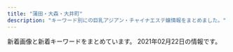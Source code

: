 ```yaml
---
title: "蒲田・大森・大井町"
description: "キーワード別にの巨乳アジアン・チャイナエステ嬢情報をまとめました。"
---
```


新着画像と新着キーワードをまとめています。
2021年02月22日の情報です。

<DmmAffiliateIns />
<KeywordTable
  shops={
    [
    {
        "url": "http://pandora.esjp.xyz",
        "name": "\u30d1\u30f3\u30c9\u30e9",
        "station": "JR\u5927\u68ee\u99c5\u5317\u53e3",
        "img_links": [
            "http://pandora.esjp.xyz/images/mobile.png",
            "http://pandora.esjp.xyz/images/return.png",
            "http://pandora.esjp.xyz/girl/4.jpg",
            "http://pandora.esjp.xyz/girl/6.jpg",
            "http://pandora.esjp.xyz/images/pro_girl_line.png",
            "http://pandora.esjp.xyz/images/room/r2.jpg",
            "http://pandora.esjp.xyz/images/bar_staff.jpg",
            "http://pandora.esjp.xyz/images/tel.png",
            "http://pandora.esjp.xyz/images/room/r1.jpg",
            "http://pandora.esjp.xyz/girl/3.jpg",
            "http://pandora.esjp.xyz/girl/5.jpg"
        ],
        "keywords": {}
    },
    {
        "keywords": {
            "85": 26,
            "86": 20,
            "D": 35,
            "C": 16,
            "88": 2,
            "87": 10,
            "E": 10,
            "83": 1
        },
        "url": "http://www.e-uluru.info/",
        "img_links": [
            "http://www.e-uluru.info/images/upload/c7886d02d33ae09c.jpg",
            "http://www.e-uluru.info/images/upload/thumb/90eec703fb0861db.jpg",
            "http://www.e-uluru.info/images/r02.jpg",
            "http://www.e-uluru.info/images/upload/thumb/d4a6c5a9e3801cc7.jpg",
            "http://www.e-uluru.info/images/upload/d33358c73f674e0d.jpg",
            "http://www.e-uluru.info/images/upload/98ac232614327354.jpg",
            "http://www.e-uluru.info/images/upload/thumb/03b615dbd4a8d4e4.jpg",
            "http://www.e-uluru.info/images/upload/9e6373c225b7bc51.jpg",
            "http://www.e-uluru.info/images/upload/thumb/24e3367119cd81d4.jpg",
            "http://www.e-uluru.info/images/upload/thumb/12cb1bdfa779a5e6.jpg",
            "http://www.e-uluru.info/images/upload/thumb/b5241af23f911574.jpg",
            "http://www.e-uluru.info/images/upload/ad830a43974bad03.jpg",
            "http://www.e-uluru.info/images/index_07.png",
            "http://www.e-uluru.info/images/upload/thumb/a42cde1d7d7ca5c0.jpg",
            "http://www.e-uluru.info/s/images/icon_staff.png",
            "http://www.e-uluru.info/images/upload/d4a6c5a9e3801cc7.jpg",
            "http://www.e-uluru.info/s/images/icon_top.png",
            "http://www.e-uluru.info/images/upload/thumb/e8b0d029c217c7cc.jpg",
            "http://www.e-uluru.info/i/girl/013.jpg",
            "http://www.e-uluru.info/images/upload/b5241af23f911574.jpg",
            "http://www.e-uluru.info/images/r05.jpg",
            "http://www.e-uluru.info/images/info_08.png",
            "http://www.e-uluru.info/images/upload/thumb/f642dd084fb225c9.jpg",
            "http://www.e-uluru.info/images/upload/thumb/2951922eff997d84.jpg",
            "http://www.e-uluru.info/images/sys_08.png",
            "http://www.e-uluru.info/images/r01.jpg",
            "http://www.e-uluru.info/images/upload/73a690610b4828e0.jpg",
            "http://www.e-uluru.info/images/upload/8ee8987b2165d4fc.jpg",
            "http://www.e-uluru.info/images/upload/c8b0d079c922b041.jpg",
            "http://www.e-uluru.info/s/images/icon_covergirl.png",
            "http://www.e-uluru.info/images/index_04.png",
            "http://www.e-uluru.info/images/upload/b71e9dc3cfa0f9b4.jpg",
            "http://www.e-uluru.info/images/upload/288f933e02c0cf58.jpg",
            "http://www.e-uluru.info/images/upload/thumb/2d668ea61cdabce4.jpg",
            "http://www.e-uluru.info/images/upload/a944203deb9da4de.jpg",
            "http://www.e-uluru.info/images/upload/08e930d29f9d5b3e.jpg",
            "http://www.e-uluru.info/images/upload/thumb/08e930d29f9d5b3e.jpg",
            "http://www.e-uluru.info/images/upload/thumb/71169c7f826021d0.jpg",
            "http://www.e-uluru.info/images/index_06.png",
            "http://www.e-uluru.info/images/upload/2951922eff997d84.jpg",
            "http://www.e-uluru.info/images/upload/056ff3de81fe9024.jpg",
            "http://www.e-uluru.info/images/upload/f436fca81b34a90a.jpg",
            "http://www.e-uluru.info/s/images/r02.jpg",
            "http://www.e-uluru.info/images/upload/12cb1bdfa779a5e6.jpg",
            "http://www.e-uluru.info/images/upload/thumb/7a73ef7475560f16.jpg",
            "http://www.e-uluru.info/images/upload/thumb/539dd2297c44dec2.jpg",
            "http://www.e-uluru.info/images/upload/a86dfeb81b8ab370.jpg",
            "http://www.e-uluru.info/images/upload/7a73ef7475560f16.jpg",
            "http://www.e-uluru.info/images/upload/30e7a9b6a2619196.jpg",
            "http://www.e-uluru.info/images/index_03.png",
            "http://www.e-uluru.info/images/index_05.png",
            "http://www.e-uluru.info/images/upload/thumb/c7886d02d33ae09c.jpg",
            "http://www.e-uluru.info/images/r03.jpg",
            "http://www.e-uluru.info/images/rec_09.png",
            "http://www.e-uluru.info/images/upload/ebc831946fdc3143.jpg",
            "http://www.e-uluru.info/images/pro.jpg",
            "http://www.e-uluru.info/images/upload/thumb/ad830a43974bad03.jpg",
            "http://www.e-uluru.info/s/images/r01.jpg",
            "http://www.e-uluru.info/images/staff_08.png",
            "http://www.e-uluru.info/s/images/r05.jpg",
            "http://www.e-uluru.info/s/images/icon_info.png",
            "http://www.e-uluru.info/images/index_13.png",
            "http://www.e-uluru.info/s/girl/01.jpg",
            "http://www.e-uluru.info/images/upload/thumb/1ddb0f728d864feb.jpg",
            "http://www.e-uluru.info/s/images/icon_tel.png",
            "http://www.e-uluru.info/images/upload/a42cde1d7d7ca5c0.jpg",
            "http://www.e-uluru.info/images/upload/thumb/c8b0d079c922b041.jpg",
            "http://www.e-uluru.info/images/upload/1ddb0f728d864feb.jpg",
            "http://www.e-uluru.info/images/upload/24e3367119cd81d4.jpg",
            "http://www.e-uluru.info/images/upload/03b615dbd4a8d4e4.jpg",
            "http://www.e-uluru.info/images/upload/thumb/8ee8987b2165d4fc.jpg",
            "http://www.e-uluru.info/images/index_11.png",
            "http://www.e-uluru.info/s/images/r03.jpg",
            "http://www.e-uluru.info/images/upload/thumb/a944203deb9da4de.jpg",
            "http://www.e-uluru.info/images/upload/thumb/98ac232614327354.jpg",
            "http://www.e-uluru.info/images/upload/thumb/db7023b92ef16bbc.jpg",
            "http://www.e-uluru.info/images/upload/71169c7f826021d0.jpg",
            "http://www.e-uluru.info/images/upload/thumb/f436fca81b34a90a.jpg",
            "http://www.e-uluru.info/images/upload/539dd2297c44dec2.jpg",
            "http://www.e-uluru.info/images/rec_08.png",
            "http://www.e-uluru.info/images/upload/f642dd084fb225c9.jpg",
            "http://www.e-uluru.info/images/upload/2e83ce7f87e28c10.jpg",
            "http://www.e-uluru.info/s/images/icon_topics.png",
            "http://www.e-uluru.info/images/upload/thumb/9e6373c225b7bc51.jpg",
            "http://www.e-uluru.info/images/upload/90eec703fb0861db.jpg",
            "http://www.e-uluru.info/images/index_02.png",
            "http://www.e-uluru.info/images/info01.png",
            "http://www.e-uluru.info/images/upload/thumb/056ff3de81fe9024.jpg",
            "http://www.e-uluru.info/images/upload/e8b0d029c217c7cc.jpg",
            "http://www.e-uluru.info/images/upload/db7023b92ef16bbc.jpg",
            "http://www.e-uluru.info/images/upload/thumb/288f933e02c0cf58.jpg",
            "http://www.e-uluru.info/images/upload/thumb/b71e9dc3cfa0f9b4.jpg",
            "http://www.e-uluru.info/images/index_12.png",
            "http://www.e-uluru.info/images/upload/thumb/ebc831946fdc3143.jpg",
            "http://www.e-uluru.info/images/upload/thumb/2e83ce7f87e28c10.jpg",
            "http://www.e-uluru.info/images/upload/thumb/73a690610b4828e0.jpg",
            "http://www.e-uluru.info/girl/01.jpg",
            "http://www.e-uluru.info/images/upload/thumb/30e7a9b6a2619196.jpg",
            "http://www.e-uluru.info/images/upload/thumb/a86dfeb81b8ab370.jpg",
            "http://www.e-uluru.info/images/index_08.png",
            "http://www.e-uluru.info/images/upload/thumb/d33358c73f674e0d.jpg",
            "http://www.e-uluru.info/images/index_01.png"
        ],
        "name": "\u7f8e\u7409\u7409",
        "station": "JR\u84b2\u7530\u99c5\u6771\u53e3"
    },
    {
        "station": "JR\u5927\u68ee\u99c5\u6771\u53e3",
        "keywords": {
            "C": 12
        },
        "name": "Refine\u30fb\u30ea\u30d5\u30a1\u30a4\u30f3",
        "img_links": [
            "http://es-refine.xyz/images/r3.jpg",
            "http://es-refine.xyz/images/4.jpg",
            "http://es-refine.xyz/images/g7.jpg",
            "http://es-refine.xyz/images/tite-staff.jpg",
            "http://es-refine.xyz/images/g.jpg",
            "http://es-refine.xyz/images/a3.jpg",
            "http://es-refine.xyz/images/tite-link.jpg",
            "http://es-refine.xyz/images/3.jpg",
            "http://es-refine.xyz/images/a5.jpg",
            "http://es-refine.xyz/images/g2.jpg",
            "http://es-refine.xyz/images/a1.jpg",
            "http://es-refine.xyz/images/g6.jpg",
            "http://es-refine.xyz/images/mobile.jpg",
            "http://es-refine.xyz/images/g8.jpg",
            "http://es-refine.xyz/images/g02.jpg",
            "http://es-refine.xyz/images/top.jpg",
            "http://es-refine.xyz/images/r2.jpg",
            "http://es-refine.xyz/images/a4.jpg",
            "http://es-refine.xyz/images/a6.jpg",
            "http://es-refine.xyz/images/pickup_t.jpg",
            "http://es-refine.xyz/images/end.png",
            "http://es-refine.xyz/images/a2.jpg"
        ],
        "url": "http://es-refine.xyz/"
    },
    {
        "name": "\u4fe1\u8afe",
        "url": "http://www.es-kizuna.com/",
        "keywords": {
            "\u30bb\u30af\u30b7\u30fc": 1,
            "C": 16,
            "88": 6,
            "84": 4,
            "87": 10,
            "E": 12,
            "85": 38,
            "86": 16,
            "D": 46
        },
        "img_links": [
            "http://www.es-kizuna.com/images/upload/thumb/90479f4e0f80f012.jpg",
            "http://www.es-kizuna.com/images/upload/thumb/d9992ab71594c264.jpg",
            "http://www.es-kizuna.com/images/upload/thumb/a3fc0798b98de17a.jpg",
            "http://www.es-kizuna.com/images/upload/51fd5ad614fd9171.jpg",
            "http://www.es-kizuna.com/s/images/icon_top.png",
            "http://www.es-kizuna.com/images/upload/5d70ee2b832fe6be.jpg",
            "http://www.es-kizuna.com/images/upload/thumb/512a839e9f628217.jpg",
            "http://www.es-kizuna.com/images/index_08.jpg",
            "http://www.es-kizuna.com/images/upload/thumb/cb8510a706fab39a.jpg",
            "http://www.es-kizuna.com/images/upload/cb8510a706fab39a.jpg",
            "http://www.es-kizuna.com/images/link_10.jpg",
            "http://www.es-kizuna.com/images/upload/f3811fab31aee51b.jpg",
            "http://www.es-kizuna.com/s/images/icon_covergirl.png",
            "http://www.es-kizuna.com/images/line.jpg",
            "http://www.es-kizuna.com/images/upload/906a0df423fbb2d3.jpg",
            "http://www.es-kizuna.com/girl/02.jpg",
            "http://www.es-kizuna.com/images/upload/90479f4e0f80f012.jpg",
            "http://www.es-kizuna.com/images/upload/thumb/231cb96ee14483b0.jpg",
            "http://www.es-kizuna.com/images/upload/thumb/d01213120ad6a334.jpg",
            "http://www.es-kizuna.com/images/upload/d9992ab71594c264.jpg",
            "http://www.es-kizuna.com/images/01.jpg",
            "http://www.es-kizuna.com/images/sys_10.jpg",
            "http://www.es-kizuna.com/images/upload/4bb15c40db5d3b9b.jpg",
            "http://www.es-kizuna.com/s/images/r01.jpg",
            "http://www.es-kizuna.com/images/upload/thumb/e7512ab59589d7df.jpg",
            "http://www.es-kizuna.com/images/upload/176c5dafbf5a471f.jpg",
            "http://www.es-kizuna.com/images/upload/thumb/8362069090b0f4f4.jpg",
            "http://www.es-kizuna.com/images/upload/e7512ab59589d7df.jpg",
            "http://www.es-kizuna.com/images/upload/thumb/51167bb9818d647a.jpg",
            "http://www.es-kizuna.com/images/upload/thumb/f3811fab31aee51b.jpg",
            "http://www.es-kizuna.com/images/staff_10.jpg",
            "http://www.es-kizuna.com/s/images/icon_info.png",
            "http://www.es-kizuna.com/images/upload/0c3e441832e219b9.jpg",
            "http://www.es-kizuna.com/s/images/r03.jpg",
            "http://www.es-kizuna.com/images/upload/thumb/d60152fbb8818830.jpg",
            "http://www.es-kizuna.com/images/upload/816b7be31924a7a4.jpg",
            "http://www.es-kizuna.com/images/upload/c960f33dbf650433.jpg",
            "http://www.es-kizuna.com/images/upload/8362069090b0f4f4.jpg",
            "http://www.es-kizuna.com/images/upload/4e06a72d8daae521.jpg",
            "http://www.es-kizuna.com/images/upload/af4e2bbad7299fcd.jpg",
            "http://www.es-kizuna.com/images/upload/512a839e9f628217.jpg",
            "http://www.es-kizuna.com/s/images/icon_topics.png",
            "http://www.es-kizuna.com/images/index_05.jpg",
            "http://www.es-kizuna.com/images/index_09.jpg",
            "http://www.es-kizuna.com/images/upload/thumb/0e136c01c9b7ee9f.jpg",
            "http://www.es-kizuna.com/images/index_03.jpg",
            "http://www.es-kizuna.com/images/upload/d01213120ad6a334.jpg",
            "http://www.es-kizuna.com/images/upload/20f11bb41bae978b.jpg",
            "http://www.es-kizuna.com/images/upload/thumb/70b3f2c5fd5ba3c2.jpg",
            "http://www.es-kizuna.com/images/upload/cdfe0ac3b37d9e89.jpg",
            "http://www.es-kizuna.com/images/index_02.jpg",
            "http://www.es-kizuna.com/images/upload/thumb/20f11bb41bae978b.jpg",
            "http://www.es-kizuna.com/images/upload/231cb96ee14483b0.jpg",
            "http://www.es-kizuna.com/images/upload/thumb/c960f33dbf650433.jpg",
            "http://www.es-kizuna.com/images/upload/thumb/176c5dafbf5a471f.jpg",
            "http://www.es-kizuna.com/images/upload/thumb/457777bab605fd6c.jpg",
            "http://www.es-kizuna.com/images/upload/d60152fbb8818830.jpg",
            "http://www.es-kizuna.com/images/upload/eb01fa6066ea365b.jpg",
            "http://www.es-kizuna.com/images/upload/thumb/4bb15c40db5d3b9b.jpg",
            "http://www.es-kizuna.com/images/nei_13.jpg",
            "http://www.es-kizuna.com/images/upload/thumb/5f28f084cf9311ec.jpg",
            "http://www.es-kizuna.com/images/index_13.jpg",
            "http://www.es-kizuna.com/images/upload/thumb/4e06a72d8daae521.jpg",
            "http://www.es-kizuna.com/images/upload/03e6c9860ab53664.jpg",
            "http://www.es-kizuna.com/images/upload/a276f4fa83885320.jpg",
            "http://www.es-kizuna.com/images/upload/thumb/048b127f7fe7756c.jpg",
            "http://www.es-kizuna.com/images/upload/6453e2e9c3a4d010.jpg",
            "http://www.es-kizuna.com/images/upload/70b3f2c5fd5ba3c2.jpg",
            "http://www.es-kizuna.com/images/index_04.jpg",
            "http://www.es-kizuna.com/images/02.jpg",
            "http://www.es-kizuna.com/images/upload/thumb/7838ea888884524b.jpg",
            "http://www.es-kizuna.com/s/images/icon_tel.png",
            "http://www.es-kizuna.com/images/acc_10.jpg",
            "http://www.es-kizuna.com/images/upload/thumb/35306ad0d9e9ff00.jpg",
            "http://www.es-kizuna.com/images/upload/thumb/906a0df423fbb2d3.jpg",
            "http://www.es-kizuna.com/images/upload/thumb/057f6eb7b663a5b2.jpg",
            "http://www.es-kizuna.com/images/upload/thumb/13be44c647bb867f.jpg",
            "http://www.es-kizuna.com/images/upload/a3fc0798b98de17a.jpg",
            "http://www.es-kizuna.com/images/upload/thumb/2c3b2096bf7b4e42.jpg",
            "http://www.es-kizuna.com/images/upload/thumb/74cd025a30d9e087.jpg",
            "http://www.es-kizuna.com/images/upload/thumb/325450f713ec1345.jpg",
            "http://www.es-kizuna.com/images/upload/thumb/816b7be31924a7a4.jpg",
            "http://www.es-kizuna.com/images/upload/thumb/eb01fa6066ea365b.jpg",
            "http://www.es-kizuna.com/s/images/icon_staff.png",
            "http://www.es-kizuna.com/images/upload/thumb/0c3e441832e219b9.jpg",
            "http://www.es-kizuna.com/images/info_10.jpg",
            "http://www.es-kizuna.com/images/upload/thumb/af4e2bbad7299fcd.jpg",
            "http://www.es-kizuna.com/images/upload/thumb/6453e2e9c3a4d010.jpg",
            "http://www.es-kizuna.com/images/upload/74cd025a30d9e087.jpg",
            "http://www.es-kizuna.com/images/upload/057f6eb7b663a5b2.jpg",
            "http://www.es-kizuna.com/images/upload/thumb/cdfe0ac3b37d9e89.jpg",
            "http://www.es-kizuna.com/images/upload/thumb/e3d8e9cc1955e028.jpg",
            "http://www.es-kizuna.com/images/upload/thumb/03e6c9860ab53664.jpg",
            "http://www.es-kizuna.com/s/girl/01.jpg",
            "http://www.es-kizuna.com/images/upload/7838ea888884524b.jpg",
            "http://www.es-kizuna.com/images/upload/0e136c01c9b7ee9f.jpg",
            "http://www.es-kizuna.com/images/index_11.jpg",
            "http://www.es-kizuna.com/images/upload/thumb/a276f4fa83885320.jpg",
            "http://www.es-kizuna.com/images/upload/457777bab605fd6c.jpg",
            "http://www.es-kizuna.com/images/upload/thumb/005440d58cf3c3e3.jpg",
            "http://www.es-kizuna.com/images/acc_11.jpg",
            "http://www.es-kizuna.com/images/upload/thumb/51fd5ad614fd9171.jpg",
            "http://www.es-kizuna.com/images/upload/thumb/3f05da7e8b1e2a64.jpg",
            "http://www.es-kizuna.com/images/index_06.jpg",
            "http://www.es-kizuna.com/images/upload/thumb/5d70ee2b832fe6be.jpg",
            "http://www.es-kizuna.com/images/upload/thumb/fc1e816a0e9f3d61.jpg",
            "http://www.es-kizuna.com/images/rec.jpg",
            "http://www.es-kizuna.com/images/rec_10.jpg",
            "http://www.es-kizuna.com/images/upload/3f05da7e8b1e2a64.jpg",
            "http://www.es-kizuna.com/images/sys.jpg",
            "http://www.es-kizuna.com/s/images/r05.jpg",
            "http://www.es-kizuna.com/s/images/r02.jpg",
            "http://www.es-kizuna.com/images/upload/e3d8e9cc1955e028.jpg",
            "http://www.es-kizuna.com/images/index_07.jpg"
        ],
        "station": "JR\u84b2\u7530\u99c5\u6771\u53e3"
    },
    {
        "img_links": [
            "http://kira-kira.work/images/tg.jpg",
            "http://kira-kira.work/img/yuyu1.jpg",
            "http://kira-kira.work/img/risa1.jpg",
            "http://kira-kira.work/images/2.jpg",
            "http://kira-kira.work/images/mobile.jpg",
            "http://kira-kira.work/img/rumi3.jpg",
            "http://kira-kira.work/staff/risa.jpg",
            "http://kira-kira.work/images/5.jpg",
            "http://kira-kira.work/img/ai1.jpg",
            "http://kira-kira.work/images/news.jpg",
            "http://kira-kira.work/images/interior_t.jpg",
            "http://kira-kira.work/images/sys1.jpg",
            "http://kira-kira.work/images/6.jpg",
            "http://kira-kira.work/images/sys2.jpg",
            "http://kira-kira.work/images/head.jpg",
            "http://kira-kira.work/images/int2.png",
            "http://kira-kira.work/images/int1.jpg",
            "http://kira-kira.work/images/3.jpg",
            "http://kira-kira.work/img/nana1.jpg",
            "http://kira-kira.work/images/staff_t.jpg",
            "http://kira-kira.work/img/rumi2.jpg",
            "http://kira-kira.work/images/7.jpg",
            "http://kira-kira.work/staff/ai.jpg",
            "http://kira-kira.work/staff/yuyu.jpg",
            "http://kira-kira.work/images/rec1.jpg",
            "http://kira-kira.work/images/rec2.jpg",
            "http://kira-kira.work/staff/nana.jpg",
            "http://kira-kira.work/images/4.jpg",
            "http://kira-kira.work/staff/rina.jpg",
            "http://kira-kira.work/images/headline.jpg",
            "http://kira-kira.work/staff/rumi.jpg",
            "http://kira-kira.work/images/sys3.png",
            "http://kira-kira.work/img/rina1.jpg",
            "http://kira-kira.work/img/rumi1.jpg"
        ],
        "url": "http://kira-kira.work/",
        "station": "JR\u84b2\u7530\u99c5\u6771\u53e3",
        "name": "\u30ad\u30e9\u30ad\u30e9",
        "keywords": {}
    },
    {
        "keywords": {
            "D": 24,
            "90": 6,
            "86": 6,
            "85": 18,
            "E": 6
        },
        "img_links": [
            "http://pinkgirl.iest.info/images/s_news.jpg",
            "http://pinkgirl.iest.info/images/top.png",
            "http://pinkgirl.iest.info/photos/sites/31/2019/11/201911190733216.jpg",
            "http://pinkgirl.iest.info/images/s_mobile.jpg",
            "http://pinkgirl.iest.info/images/1.jpg",
            "http://pinkgirl.iest.info/images/5.jpg",
            "http://pinkgirl.iest.info/photos/sites/31/2018/03/44.jpg",
            "http://pinkgirl.iest.info/photos/sites/31/2019/11/2019111907335896.jpg",
            "http://pinkgirl.iest.info/images/s_link.png",
            "http://pinkgirl.iest.info/images/s_staff.png",
            "http://pinkgirl.iest.info/images/6.jpg",
            "http://pinkgirl.iest.info/images/2.jpg",
            "http://pinkgirl.iest.info/images/3.jpg",
            "http://pinkgirl.iest.info/photos/sites/31/2019/11/2019111907332044.jpg",
            "http://pinkgirl.iest.info/images/4.jpg",
            "http://pinkgirl.iest.info/photos/sites/31/2019/07/2019073009404659.jpg",
            "http://pinkgirl.iest.info/photos/sites/31/2018/03/33.jpg",
            "http://pinkgirl.iest.info/photos/sites/31/2019/11/2019111907353391.jpg",
            "http://pinkgirl.iest.info/images/s_face.jpg"
        ],
        "name": "\u30d4\u30f3\u30afgirl",
        "url": "http://pinkgirl.iest.info/",
        "station": "JR\u5927\u4e95\u753a\u99c5\u897f\u53e3"
    },
    {
        "url": "http://kinraku.este88.com/",
        "station": "JR\u84b2\u7530\u99c5\u897f\u53e3",
        "img_links": [
            "http://kinraku.este88.com/img/header02.jpg",
            "http://kinraku.este88.com/img/header01.jpg",
            "http://kinraku.este88.com/img/header03.jpg",
            "http://kinraku.este88.com/gals/yuri1.jpg",
            "http://kinraku.este88.com/gals/momo1.jpg",
            "http://kinraku.este88.com/gals/yuyu1.jpg",
            "http://kinraku.este88.com/gals/risa1.jpg",
            "http://kinraku.este88.com/gals/rara1.jpg",
            "http://kinraku.este88.com/images/sp02.jpg",
            "http://kinraku.este88.com/gals/kiki1.jpg",
            "http://kinraku.este88.com/img/header00.jpg"
        ],
        "name": "\u91d1\u697d-\u30ad\u30f3\u30e9\u30af-",
        "keywords": {}
    },
    {
        "name": "\u30bd\u30a6\u30eb\u30aa\u30f3\u30cb",
        "keywords": {},
        "url": "http://www.es-md.net/",
        "station": "JR\u84b2\u7530\u99c5\u6771\u53e3",
        "img_links": []
    },
    {
        "img_links": [],
        "url": "http://rin-rinpa.info/",
        "station": "JR\u5927\u4e95\u753a\u99c5\u4e2d\u592e\u53e3",
        "name": "\u3064\u307c\u307f",
        "keywords": {}
    },
    {
        "name": "EVE",
        "station": "JR\u84b2\u7530\u99c5\u897f\u53e3",
        "img_links": [
            "http://www.tokyo-0001.xyz/img/girls03.jpg",
            "http://www.tokyo-0001.xyz/img/bnr02.jpg",
            "http://www.tokyo-0001.xyz/img/ttl-02.png",
            "http://www.tokyo-0001.xyz/img/girls04.jpg",
            "http://www.tokyo-0001.xyz/img/img3.jpg",
            "http://www.tokyo-0001.xyz/img/bnr00.jpg",
            "http://www.tokyo-0001.xyz/img/girls06.jpg",
            "http://www.tokyo-0001.xyz/img/img1.jpg",
            "http://www.tokyo-0001.xyz/img/bnr01.jpg",
            "http://www.tokyo-0001.xyz/img/ttl-01.png",
            "http://www.tokyo-0001.xyz/img/img-txt-01.png",
            "http://www.tokyo-0001.xyz/img/ttl-03.png",
            "http://www.tokyo-0001.xyz/img/ttl-04.png",
            "http://www.tokyo-0001.xyz/img/img2.jpg",
            "http://www.tokyo-0001.xyz/img/girls05.jpg",
            "http://www.tokyo-0001.xyz/img/girls02.jpg",
            "http://www.tokyo-0001.xyz/img/girls01.jpg"
        ],
        "keywords": {},
        "url": "http://www.tokyo-0001.xyz/"
    },
    {
        "name": "LEMON*\u30ec\u30e2\u30f3",
        "keywords": {
            "86": 24,
            "\u4e73": 4,
            "88": 10,
            "87": 20,
            "E": 8,
            "D": 16,
            "C": 37
        },
        "img_links": [
            "http://www.remonesthe.com/upload/girl/img01/img2_0007.jpg",
            "http://www.remonesthe.com/upload/girl/img04/img1_0013.jpg",
            "http://www.remonesthe.com/upload/girl/img01/img1_0019.jpg",
            "http://www.remonesthe.com/upload/girl/img02/img1_0021.jpg",
            "http://www.remonesthe.com/upload/girl/img02/img1_0022.jpg",
            "http://www.remonesthe.com/upload/girl/img03/img1_0023.jpg",
            "http://www.remonesthe.com/upload/girl/img05/img1_0008.jpg",
            "http://www.remonesthe.com/img/pro_tit_name.jpg",
            "http://www.remonesthe.com/upload/girl/img05/img1_0021.jpg",
            "http://www.remonesthe.com/upload/girl/img01/img3_0007.jpg",
            "http://www.remonesthe.com/upload/girl/img02/img1_0019.jpg",
            "http://www.remonesthe.com/upload/girl/img_sch/img_sch_0022.jpg",
            "http://www.remonesthe.com/upload/girl/img02/img2_0007.jpg",
            "http://www.remonesthe.com/img/pro_tit_age.jpg",
            "http://www.remonesthe.com/upload/girl/img03/img1_0016.jpg",
            "http://www.remonesthe.com/upload/girl/img02/img2_0008.jpg",
            "http://www.remonesthe.com/upload/girl/img04/img1_0021.jpg",
            "http://www.remonesthe.com/upload/girl/img_list01/img_list_0023.jpg",
            "http://www.remonesthe.com/upload/girl/img05/img1_0018.jpg",
            "http://www.remonesthe.com/upload/girl/img03/img1_0018.jpg",
            "http://www.remonesthe.com/upload/girl/img03/img1_0022.jpg",
            "http://www.remonesthe.com/upload/girl/img03/img1_0008.jpg",
            "http://www.remonesthe.com/upload/girl/img02/img1_0023.jpg",
            "http://www.remonesthe.com/upload/girl/img_sch/img_sch_0018.jpg",
            "http://www.remonesthe.com/upload/girl/img05/img1_0007.jpg",
            "http://www.remonesthe.com/upload/girl/img04/img1_0019.jpg",
            "http://www.remonesthe.com/banner/koko_468x60.png",
            "http://www.remonesthe.com/img/pro_modoru.jpg",
            "http://www.remonesthe.com/upload/girl/img05/img1_0019.jpg",
            "http://www.remonesthe.com/img/pro_tit_size.jpg",
            "http://www.remonesthe.com/upload/girl/img01/img1_0022.jpg",
            "http://www.remonesthe.com/upload/girl/img02/img2_0019.jpg",
            "http://www.remonesthe.com/upload/girl/img05/img1_0015.jpg",
            "http://www.remonesthe.com/upload/girl/img01/img3_0008.jpg",
            "http://www.remonesthe.com/upload/girl/img_sch/img_sch_0008.jpg",
            "http://www.remonesthe.com/upload/girl/img02/img1_0007.jpg",
            "http://www.remonesthe.com/upload/girl/img01/img1_0007.jpg",
            "http://www.remonesthe.com/upload/girl/img02/img3_0008.jpg",
            "http://www.remonesthe.com/upload/girl/img_sch/img_sch_0007.jpg",
            "http://www.remonesthe.com/upload/girl/img02/img1_0016.jpg",
            "http://www.remonesthe.com/upload/girl/img01/img1_0023.jpg",
            "http://www.remonesthe.com/upload/girl/img04/img1_0015.jpg",
            "http://www.remonesthe.com/img/tit_staff.jpg",
            "http://www.remonesthe.com/img/tit_profile.jpg",
            "http://www.remonesthe.com/upload/girl/img03/img1_0019.jpg",
            "http://www.remonesthe.com/upload/girl/img01/img1_0013.jpg",
            "http://www.remonesthe.com/upload/girl/img02/img1_0008.jpg",
            "http://www.remonesthe.com/upload/girl/img01/img2_0008.jpg",
            "http://www.remonesthe.com/upload/girl/img04/img1_0007.jpg",
            "http://www.remonesthe.com/upload/girl/img02/img3_0007.jpg",
            "http://www.remonesthe.com/upload/girl/img01/img2_0019.jpg",
            "http://www.remonesthe.com/upload/girl/img02/img1_0015.jpg",
            "http://www.remonesthe.com/upload/girl/img_sch/img_sch_0019.jpg",
            "http://www.remonesthe.com/upload/girl/img_sch/img_sch_0016.jpg",
            "http://www.remonesthe.com/upload/girl/img03/img1_0013.jpg",
            "http://www.remonesthe.com/upload/girl/img01/img1_0008.jpg",
            "http://www.remonesthe.com/upload/girl/img03/img1_0021.jpg",
            "http://www.remonesthe.com/upload/girl/img04/img1_0008.jpg",
            "http://www.remonesthe.com/upload/girl/img01/img1_0016.jpg",
            "http://www.remonesthe.com/upload/girl/img_sch/img_sch_0021.jpg",
            "http://www.remonesthe.com/upload/girl/img_sch/img_sch_0015.jpg",
            "http://www.remonesthe.com/upload/girl/img05/img1_0013.jpg",
            "http://www.remonesthe.com/upload/girl/img01/img1_0015.jpg",
            "http://www.remonesthe.com/upload/girl/img01/img1_0021.jpg",
            "http://www.remonesthe.com/upload/girl/img03/img1_0015.jpg",
            "http://www.remonesthe.com/upload/girl/img02/img1_0018.jpg",
            "http://www.remonesthe.com/upload/girl/img04/img1_0016.jpg",
            "http://www.remonesthe.com/upload/girl/img05/img1_0016.jpg",
            "http://www.remonesthe.com/upload/girl/img04/img1_0023.jpg",
            "http://www.remonesthe.com/upload/girl/img03/img1_0007.jpg",
            "http://www.remonesthe.com/upload/girl/img04/img1_0018.jpg",
            "http://www.remonesthe.com/upload/girl/img_sch/img_sch_0023.jpg",
            "http://www.remonesthe.com/img/main_top.png",
            "http://www.remonesthe.com/upload/girl/img_list01/img_list_0022.jpg",
            "http://www.remonesthe.com/upload/girl/img02/img1_0013.jpg",
            "http://www.remonesthe.com/upload/girl/img05/img1_0023.jpg",
            "http://www.remonesthe.com/upload/girl/img_sch/img_sch_0013.jpg",
            "http://www.remonesthe.com/upload/girl/img05/img1_0022.jpg",
            "http://www.remonesthe.com/upload/girl/img01/img1_0018.jpg",
            "http://www.remonesthe.com/upload/girl/img04/img1_0022.jpg"
        ],
        "station": "JR\u84b2\u7530\u99c5\u6771\u53e3",
        "url": "http://www.remonesthe.com/"
    },
    {
        "station": "JR\u84b2\u7530\u99c5\u6771\u53e3",
        "img_links": [
            "http://koinohana.work/_src/36226907/unnamed_20190718154717292.jpg",
            "http://koinohana.work/_src/36226826/_dsf3394.jpg",
            "http://koinohana.work/_src/36226831/news.png",
            "http://koinohana.work/_src/36226912/cam_20191016232507186.jpg",
            "http://koinohana.work/_src/36226820/1.png",
            "http://koinohana.work/_src/36226894/img_2891.jpg",
            "http://koinohana.work/_src/36226881/img20170726235401893025.png",
            "http://koinohana.work/_src/36226825/_dsf3390.jpg",
            "http://koinohana.work/_src/36226822/5.png",
            "http://koinohana.work/_src/36226848/sign-1.jpg",
            "http://koinohana.work/_src/36226828/img20170725121742291421.png",
            "http://koinohana.work/_src/36226879/_dsf9385.jpg",
            "http://koinohana.work/_src/36226859/sign.png",
            "http://koinohana.work/_src/36226816/3.png",
            "http://koinohana.work/_src/36226810/cam_20191016232507186.jpg",
            "http://koinohana.work/_src/36226808/img_2990.jpg",
            "http://koinohana.work/_src/36226906/unnamed_20190718154717292.jpg",
            "http://koinohana.work/_src/36226869/img20170726235401893025.png",
            "http://koinohana.work/_src/37023059/img20191113142809054841.png",
            "http://koinohana.work/_src/36226827/_dsf3386.jpg",
            "http://koinohana.work/_src/36226841/sign-1.jpg",
            "http://koinohana.work/_src/38032166/9768defd8834a0030b5a45ab7a03e1f.jpg",
            "http://koinohana.work/_src/36246043/1-1zh4152j12m.jpg",
            "http://koinohana.work/_src/36226857/img20170725223357156708.png",
            "http://koinohana.work/_src/36226864/img20170726111759249054.png",
            "http://koinohana.work/_src/36226812/top1.1.png",
            "http://koinohana.work/_src/36246044/1-1zh4152j12m.jpg",
            "http://koinohana.work/_src/36226873/_dsf9382.jpg",
            "http://koinohana.work/_src/36226809/_x1m6343.jpg",
            "http://koinohana.work/_src/36226877/_dsf9383.jpg",
            "http://koinohana.work/_src/38032167/9768defd8834a0030b5a45ab7a03e1f.jpg",
            "http://koinohana.work/_src/36246119/sign.png",
            "http://koinohana.work/_src/36226885/sign.png",
            "http://koinohana.work/_src/36246047/1-1zh91451294d.jpg",
            "http://koinohana.work/_src/36226893/img_3017.jpg",
            "http://koinohana.work/_src/36246048/1-1zh91451294d.jpg",
            "http://koinohana.work/_src/36226875/_dsf9378.jpg",
            "http://koinohana.work/_src/36226818/4.png",
            "http://koinohana.work/_src/36226814/2.png"
        ],
        "url": "http://koinohana.work/",
        "keywords": {},
        "name": "\u30af\u30ed\u30fc\u30d0\u30fc"
    },
    {
        "name": "\u30aa\u30ec\u306eHoney",
        "img_links": [
            "http://massage-esthe.pw/images/mainvisual_01.jpg",
            "http://massage-esthe.pw/images/cg08.jpg",
            "http://massage-esthe.pw/images/sw_tel.png",
            "http://massage-esthe.pw/images/con01.jpg",
            "http://massage-esthe.pw/images/cg101.jpg",
            "http://massage-esthe.pw/images/mainvisual_01_s.jpg",
            "http://massage-esthe.pw/images/cg07.jpg",
            "http://massage-esthe.pw/images/cg031.jpg",
            "http://massage-esthe.pw/images/cg021.jpg",
            "http://massage-esthe.pw/images/mainvisual_02_s.jpg",
            "http://massage-esthe.pw/images/head_therapist.jpg",
            "http://massage-esthe.pw/images/icon_new.png",
            "http://massage-esthe.pw/images/req_03.jpg",
            "http://massage-esthe.pw/images/sw_home.png",
            "http://massage-esthe.pw/images/cg05.jpg",
            "http://massage-esthe.pw/images/sys03.jpg",
            "http://massage-esthe.pw/images/trigger.jpg",
            "http://massage-esthe.pw/images/cg102.jpg",
            "http://massage-esthe.pw/images/con03.jpg",
            "http://massage-esthe.pw/images/cg09.jpg",
            "http://massage-esthe.pw/images/sys02.jpg",
            "http://massage-esthe.pw/images/head_interior.jpg",
            "http://massage-esthe.pw/images/cg02.jpg",
            "http://massage-esthe.pw/images/con02.jpg",
            "http://massage-esthe.pw/images/cg06.jpg",
            "http://massage-esthe.pw/images/cg091.jpg",
            "http://massage-esthe.pw/images/cg03.jpg",
            "http://massage-esthe.pw/images/cg10.jpg",
            "http://massage-esthe.pw/images/cg04.jpg",
            "http://massage-esthe.pw/images/mainvisual_02.jpg",
            "http://massage-esthe.pw/images/sys01.jpg",
            "http://massage-esthe.pw/images/cg01.jpg"
        ],
        "station": "JR\u84b2\u7530\u99c5\u897f\u53e3",
        "keywords": {},
        "url": "http://massage-esthe.pw/"
    },
    {
        "url": "http://www.cosmos.relaxjp.info/",
        "keywords": {
            "C": 13
        },
        "img_links": [
            "http://www.cosmos.relaxjp.info/files/002.jpg",
            "http://www.cosmos.relaxjp.info/common/img/shop/r3.jpg",
            "http://www.cosmos.relaxjp.info/common/img/image2.jpg",
            "http://www.cosmos.relaxjp.info/common/img/image1.jpg",
            "http://www.cosmos.relaxjp.info/images/call_sp.png",
            "http://www.cosmos.relaxjp.info/common/img/image3.jpg",
            "http://www.cosmos.relaxjp.info/common/img/top_img001.png",
            "http://www.cosmos.relaxjp.info/files/006.jpg",
            "http://www.cosmos.relaxjp.info/common/img/shop/r1.jpg",
            "http://www.cosmos.relaxjp.info/common/img/shop/r4.jpg",
            "http://www.cosmos.relaxjp.info/files/003.jpg",
            "http://www.cosmos.relaxjp.info/common/img/shop/r2.jpg",
            "http://www.cosmos.relaxjp.info/files/004.jpg",
            "http://www.cosmos.relaxjp.info/files/001.jpg",
            "http://www.cosmos.relaxjp.info/files/005.jpg"
        ],
        "name": "\u30b3\u30b9\u30e2\u30b9",
        "station": "JR\u5927\u68ee\u99c5\u897f\u53e3"
    },
    {
        "keywords": {
            "80": 2,
            "91": 2,
            "85": 4,
            "D": 10,
            "87": 2,
            "86": 2,
            "E": 2
        },
        "station": "JR\u5927\u4e95\u753a\u99c5\u4e2d\u592e\u53e3",
        "img_links": [
            "http://suica.jpn.cm/images/top1.jpg",
            "http://suica.jpn.cm/photos/sites/3/2020/12/202012061611111.jpg",
            "http://suica.jpn.cm/photos/sites/3/2020/11/2020111415464983.jpg",
            "http://suica.jpn.cm/photos/sites/3/2020/08/2020081512284124.jpg",
            "http://suica.jpn.cm/images/2.jpg",
            "https://www.a-side.com/ad/koko/include/banner/koko_468x60.png",
            "http://suica.jpn.cm/images/s_staff.png",
            "http://suica.jpn.cm/photos/sites/3/2020/12/2020120618581429.jpg",
            "http://suica.jpn.cm/photos/sites/3/2020/12/2020120616111237.jpg",
            "http://suica.jpn.cm/images/info.jpg",
            "http://suica.jpn.cm/photos/sites/3/2020/08/202008151230107.jpg",
            "http://suica.jpn.cm/images/news.png",
            "http://suica.jpn.cm/photos/sites/3/2020/08/2020081913081756.jpg",
            "http://suica.jpn.cm/images/s_reruit.png",
            "http://suica.jpn.cm/photos/sites/3/2020/08/2020081512295237.jpg",
            "http://suica.jpn.cm/images/1.jpg",
            "http://suica.jpn.cm/photos/sites/3/2020/08/2020081512300276.jpg",
            "http://suica.jpn.cm/photos/sites/3/2020/11/2020111415465544.jpg",
            "http://suica.jpn.cm/photos/sites/3/2020/08/2020081512285962.jpg",
            "http://suica.jpn.cm/photos/sites/3/2020/08/2020082117403663.jpg",
            "http://suica.jpn.cm/images/top.jpg",
            "http://suica.jpn.cm/photos/sites/3/2020/08/2020081913081173.jpg",
            "http://suica.jpn.cm/photos/sites/3/2020/08/202008191308233.jpg",
            "http://suica.jpn.cm/photos/sites/3/2020/08/2020081512284950.jpg",
            "http://suica.jpn.cm/photos/sites/3/2020/08/2020082117404189.jpg"
        ],
        "url": "http://suica.jpn.cm/",
        "name": "\u30b9\u30a4\u30ab"
    },
    {
        "station": "JR\u84b2\u7530\u99c5\u6771\u53e3",
        "keywords": {
            "83": 1,
            "C": 19,
            "86": 4,
            "E": 1,
            "D": 7,
            "F": 2,
            "84": 2,
            "85": 3,
            "90": 3
        },
        "url": "http://www.sea-love-hsl.info/",
        "img_links": [
            "http://www.sea-love-hsl.info/uploads/sealove/images/end1.jpg",
            "http://www.sea-love-hsl.info/uploads/sealove/IMG_1492-300x400.jpg",
            "http://www.sea-love-hsl.info/uploads/sealove/images/girl-z1.jpg",
            "http://www.sea-love-hsl.info/uploads/sealove/545B5715-528D-4E72-9F31-7AFF1422771C-768x1024.jpeg",
            "http://www.sea-love-hsl.info/uploads/sealove/4C0568AE-93B2-47E4-808D-BA5ED67DA4B9-768x1024.jpeg",
            "http://www.sea-love-hsl.info/uploads/sealove/721016606079-768x1024.jpg",
            "http://www.sea-love-hsl.info/uploads/sealove/images/girl-z2.jpg",
            "http://www.sea-love-hsl.info/uploads/sealove/IMG_1060-768x1024.jpg",
            "http://www.sea-love-hsl.info/uploads/sealove/5AE848B7-49E7-4403-A738-2D85BF2E4059-300x400.jpeg",
            "http://www.sea-love-hsl.info/uploads/sealove/IMG_1492-768x1024.jpg",
            "http://www.sea-love-hsl.info/uploads/sealove/images/n1.jpg",
            "http://www.sea-love-hsl.info/uploads/sealove/images/n3.jpg",
            "http://www.sea-love-hsl.info/uploads/sealove/staff_1.jpg",
            "http://www.sea-love-hsl.info/uploads/sealove/5AE848B7-49E7-4403-A738-2D85BF2E4059-768x1024.jpeg",
            "http://www.sea-love-hsl.info/uploads/sealove/images/movie.jpg",
            "http://www.sea-love-hsl.info/uploads/sealove/D792F195-6C3F-4A81-9C18-BEB1DEC0489F.jpeg",
            "http://www.sea-love-hsl.info/uploads/sealove/QQ\u56fe\u72472015102419044325-300x400.jpg",
            "http://www.sea-love-hsl.info/uploads/sealove/QQ\u56fe\u72472015102419044325-e1449569209313.jpg",
            "http://www.sea-love-hsl.info/uploads/sealove/images/mobile.jpg",
            "http://www.sea-love-hsl.info/uploads/sealove/images/news1.jpg",
            "http://www.sea-love-hsl.info/uploads/sealove/top1.jpg",
            "http://www.sea-love-hsl.info/uploads/sealove/A8D1795E-CA06-4472-A635-D7A02AEF80C8-300x400.jpeg",
            "http://www.sea-love-hsl.info/uploads/sealove/A8D1795E-CA06-4472-A635-D7A02AEF80C8-768x1024.jpeg",
            "http://www.sea-love-hsl.info/uploads/sealove/link_1.jpg",
            "http://www.sea-love-hsl.info/uploads/sealove/720870627235-e1385965056315.jpg"
        ],
        "name": "\u6d77\u305d\u306e\u611b"
    },
    {
        "img_links": [
            "http://kenkounoie.relax-fk.com/images/kansen.png",
            "http://kenkounoie.relax-fk.com/images/main-visual.png",
            "http://kenkounoie.relax-fk.com/images/cast05.png",
            "http://kenkounoie.relax-fk.com/images/cast07.png",
            "http://kenkounoie.relax-fk.com/images/sub-visual.png",
            "http://kenkounoie.relax-fk.com/images/cast04.png",
            "http://kenkounoie.relax-fk.com/images/cast06.png",
            "http://kenkounoie.relax-fk.com/images/cast08.png"
        ],
        "station": "\u9752\u7269\u6a2a\u4e01\u99c5",
        "url": "http://kenkounoie.relax-fk.com/",
        "name": "\u5065\u5eb7\u306e\u5bb6",
        "keywords": {
            "C": 10,
            "85": 2,
            "86": 4,
            "88": 2,
            "90": 2
        }
    },
    {
        "station": "JR\u84b2\u7530\u99c5\u897f\u53e3",
        "url": "http://diana.jeez.jp/",
        "img_links": [
            "http://diana.jeez.jp/ueditor/php/upload/image/20190424/1556109007155859.jpg",
            "http://diana.jeez.jp/images/girl-z1.jpg",
            "http://diana.jeez.jp/public/20190610-162055-294.jpeg",
            "http://diana.jeez.jp/public/20190610-160901-701.jpeg",
            "http://diana.jeez.jp/public/20190728-125640-302.jpeg",
            "http://diana.jeez.jp/public/20190426-105139-740.jpg",
            "http://diana.jeez.jp/public/20181111-190416-494.jpeg",
            "http://diana.jeez.jp/public/20210207-091854-510.jpeg",
            "http://diana.jeez.jp/public/20210207-090742-175.jpeg",
            "http://diana.jeez.jp/public/20191224-032315-269.jpeg",
            "http://diana.jeez.jp/public/20210213-094112-923.jpeg",
            "http://diana.jeez.jp/public/20181111-190307-983.jpeg",
            "http://diana.jeez.jp/public/20190809-025651-969.jpeg",
            "http://diana.jeez.jp/public/20210126-100227-311.jpeg",
            "http://diana.jeez.jp/public/20190726-190619-915.jpeg",
            "http://diana.jeez.jp/public/20190613-175853-722.jpeg",
            "http://diana.jeez.jp/public/20181111-190250-481.jpeg",
            "http://diana.jeez.jp/public/20200103-105226-562.jpeg",
            "http://diana.jeez.jp/public/20181111-190402-789.jpeg",
            "http://diana.jeez.jp/public/20190710-152027-812.jpeg",
            "http://diana.jeez.jp/images/girl-z2.jpg",
            "http://diana.jeez.jp/public/20180929-222629-193.jpeg",
            "http://diana.jeez.jp/public/20200929-095131-412.jpeg",
            "http://diana.jeez.jp/public/20200211-132149-221.jpeg",
            "http://diana.jeez.jp/public/20191109-124210-239.jpeg",
            "http://diana.jeez.jp/public/20191220-001603-640.jpeg"
        ],
        "name": "\u30c0\u30a4\u30a2\u30ca\u30fbDIANA",
        "keywords": {
            "\u4e73": 3
        }
    },
    {
        "img_links": [
            "http://spa-omori.com/wp-content/themes/Aaron/picture/sign-1558972223845.png",
            "http://spa-omori.com/wp-content/uploads/2019/10/d2.jpg",
            "http://spa-omori.com/wp-content/uploads/2019/10/mmexport1571245049830.jpg",
            "http://spa-omori.com/wp-content/uploads/2019/10/b2.jpg",
            "http://spa-omori.com/wp-content/themes/Aaron/picture/sign-1558966169073.png",
            "http://spa-omori.com/wp-content/uploads/2019/10/Screenshot_20191110-183022.png",
            "http://spa-omori.com/wp-content/themes/Aaron/picture/line-1558972223845.jpg",
            "http://spa-omori.com/wp-content/uploads/2020/03/1601219223755.jpg",
            "http://spa-omori.com/wp-content/uploads/2019/10/mmexport1571245064770.jpg",
            "http://spa-omori.com/wp-content/uploads/2019/10/mmexport1571245061102.jpg",
            "http://spa-omori.com/wp-content/uploads/2020/06/Screenshot_20200609-151824.png",
            "http://spa-omori.com/wp-content/uploads/2019/10/123b.png",
            "http://spa-omori.com/wp-content/uploads/2019/10/c2.jpg",
            "http://spa-omori.com/wp-content/uploads/2020/01/mmexport1611389971637.jpg",
            "http://spa-omori.com/wp-content/uploads/2019/10/1_20190531100800502-155897222384-1.jpg",
            "http://spa-omori.com/wp-content/uploads/2019/10/123456.jpg",
            "http://spa-omori.com/wp-content/uploads/2019/12/mmexport1575894629655.jpg",
            "http://spa-omori.com/wp-content/uploads/2019/10/1_20190531100800502-155896616907.jpg",
            "http://spa-omori.com/wp-content/themes/Aaron/picture/sign-1558966169044.png",
            "http://spa-omori.com/wp-content/themes/Aaron/picture/sign-1558966169154.png",
            "http://spa-omori.com/wp-content/themes/Aaron/picture/sign-1558966169098.png",
            "http://spa-omori.com/wp-content/themes/Aaron/picture/line1-1558966169073.png",
            "http://spa-omori.com/wp-content/themes/Aaron/picture/sign-1558966169128.png",
            "http://spa-omori.com/wp-content/themes/Aaron/picture/s_news-1558972223845.png",
            "http://spa-omori.com/wp-content/uploads/2020/12/1607832354643.jpg",
            "http://spa-omori.com/wp-content/uploads/2019/10/w1.png",
            "http://spa-omori.com/wp-content/uploads/2020/11/1604481568451.jpg",
            "http://spa-omori.com/wp-content/themes/Aaron/picture/zi_staff-1558966169073.png",
            "http://spa-omori.com/wp-content/uploads/2019/12/Screenshot_20210102-211421.png"
        ],
        "station": "JR\u5927\u68ee\u99c5\u897f\u53e3",
        "url": "http://spa-omori.com/",
        "name": "\u30b7\u30fc\u30af\u30ec\u30c3\u30c8\u30d5\u30a1\u30f3\u30bf\u30b8\u30fc",
        "keywords": {
            "\u30bb\u30af\u30b7\u30fc": 3
        }
    },
    {
        "station": "JR\u84b2\u7530\u99c5\u897f\u53e3",
        "url": "http://www.honeys.relaxmens.com/",
        "keywords": {
            "87": 6,
            "86": 4,
            "D": 4,
            "C": 6
        },
        "img_links": [
            "http://www.honeys.relaxmens.com/images/call.png",
            "http://www.honeys.relaxmens.com/files/005.jpg",
            "http://www.honeys.relaxmens.com/files/001-03.jpg",
            "http://www.honeys.relaxmens.com/files/003-02.jpg",
            "http://www.honeys.relaxmens.com/files/002.jpg",
            "http://www.honeys.relaxmens.com/files/003-03.jpg",
            "http://www.honeys.relaxmens.com/images/foot01.jpg",
            "http://www.honeys.relaxmens.com/files/002-02.jpg",
            "http://www.honeys.relaxmens.com/files/005-03.jpg",
            "http://www.honeys.relaxmens.com/files/001-02.jpg",
            "http://www.honeys.relaxmens.com/images/m-top004.jpg",
            "http://www.honeys.relaxmens.com/photo_news/upimg/1223560260d4dabadb_0.jpg",
            "http://www.honeys.relaxmens.com/files/004-03.jpg",
            "http://www.honeys.relaxmens.com/images/m-top003.jpg",
            "http://www.honeys.relaxmens.com/files/004-02.jpg",
            "http://www.honeys.relaxmens.com/files/001.jpg",
            "http://www.honeys.relaxmens.com/files/002-03.jpg",
            "http://www.honeys.relaxmens.com/files/005-02.jpg",
            "http://www.honeys.relaxmens.com/images/m-head01.jpg",
            "http://www.honeys.relaxmens.com/files/003.jpg",
            "http://www.honeys.relaxmens.com/files/004.jpg"
        ],
        "name": "\u30cf\u30cb\u30fc\u30ba"
    },
    {
        "img_links": [
            "http://k-rlx.info/images/index_02.jpg",
            "http://k-rlx.info/images/index_09.jpg",
            "http://k-rlx.info/images/index_08.jpg",
            "http://k-rlx.info/images/index_24.jpg",
            "http://k-rlx.info/images/index_25.jpg",
            "http://k-rlx.info/girls/08.jpg",
            "http://k-rlx.info/images/index_26.jpg",
            "http://k-rlx.info/images/index_27.jpg",
            "http://k-rlx.info/images/index_18.jpg",
            "http://k-rlx.info/girls/05.jpg",
            "http://k-rlx.info/girls/02.jpg",
            "http://k-rlx.info/images/rec_15.jpg",
            "http://k-rlx.info/girls/03.jpg",
            "http://k-rlx.info/images/index_20.jpg",
            "http://k-rlx.info/images/index_19.jpg",
            "http://k-rlx.info/images/index_21.jpg",
            "http://k-rlx.info/girls/04.jpg",
            "http://k-rlx.info/images/index_28.jpg",
            "http://k-rlx.info/images/02.jpg",
            "http://k-rlx.info/images/index_30.jpg",
            "http://k-rlx.info/images/index_03.jpg",
            "http://k-rlx.info/girls/00.jpg",
            "http://k-rlx.info/images/index_17.jpg",
            "http://k-rlx.info/images/03.jpg",
            "http://k-rlx.info/images/index_05.jpg",
            "http://k-rlx.info/images/index_07.jpg",
            "http://k-rlx.info/images/index_16.jpg",
            "http://k-rlx.info/images/index_06.jpg",
            "http://k-rlx.info/images/index_01.jpg",
            "http://k-rlx.info/images/sub_28.jpg",
            "http://k-rlx.info/images/index_13.jpg",
            "http://k-rlx.info/girls/01.jpg",
            "http://k-rlx.info/images/info_15.jpg",
            "http://k-rlx.info/images/rec.jpg",
            "http://k-rlx.info/images/index_29.jpg",
            "http://k-rlx.info/images/info.jpg",
            "http://k-rlx.info/images/index_04.jpg",
            "http://k-rlx.info/images/staff_15.jpg",
            "http://k-rlx.info/images/index_22.jpg",
            "http://k-rlx.info/images/index_12.jpg",
            "http://k-rlx.info/images/index_10.jpg",
            "http://k-rlx.info/images/01.jpg"
        ],
        "station": "JR\u5927\u68ee\u99c5\u6771\u53e3",
        "url": "http://k-rlx.info/",
        "name": "\u771f\u5fc3",
        "keywords": {
            "C": 4,
            "86": 1,
            "88": 3,
            "D": 1,
            "90": 1
        }
    },
    {
        "station": "JR\u5927\u68ee\u99c5\u6771\u53e3",
        "name": "Sweet Time",
        "img_links": [
            "http://heal-msg.com/images/news_bj3.jpg",
            "http://heal-msg.com/images/s_staff.png",
            "http://heal-msg.com/images/kanban.jpg",
            "http://heal-msg.com/staff/rin/01.jpg",
            "http://heal-msg.com/images/s_news.png",
            "http://heal-msg.com/images/staff0.jpg",
            "http://heal-msg.com/images/top.jpg",
            "http://heal-msg.com/images/s_link.png",
            "http://heal-msg.com/staff/yuyu/01.jpg",
            "http://heal-msg.com/staff/ruru/01.jpg",
            "http://heal-msg.com/images/staff_bj3.jpg",
            "http://heal-msg.com/staff/yuki/01.jpg"
        ],
        "keywords": {},
        "url": "http://heal-msg.com/"
    },
    {
        "img_links": [
            "http://mensbali.net/images/st/kana.jpg",
            "http://mensbali.net/sp/image/head_slide.jpg",
            "http://mensbali.net/images/st/erika_3.jpg",
            "http://mensbali.net/images/heading_bottom_staff.jpg",
            "http://mensbali.net/images/st/mai2.jpg",
            "http://mensbali.net/sp/image/head_slide3.jpg",
            "http://mensbali.net/images/st/erika_2.jpg",
            "http://mensbali.net/images/st/riri3.jpg",
            "http://mensbali.net/images/st/ayu.jpg",
            "http://mensbali.net/images/top_newface3.jpg",
            "http://mensbali.net/images/st/yura.jpg",
            "http://mensbali.net/sp/image/head.jpg",
            "http://mensbali.net/images/st/coco_3.jpg",
            "http://mensbali.net/images/st/riri2.jpg",
            "http://mensbali.net/images/heading_news.jpg",
            "http://mensbali.net/images/st/moe2.jpg",
            "http://mensbali.net/images/st/moe3.jpg",
            "http://mensbali.net/images/heading_pickup.jpg",
            "http://mensbali.net/images/side_interior.jpg",
            "http://mensbali.net/images/st/coco_1.jpg",
            "http://mensbali.net/images/st/yuki.jpg",
            "http://mensbali.net/images/side_mobile2.jpg",
            "http://mensbali.net/images/top_desc.jpg",
            "http://mensbali.net/images/st/riri1.jpg",
            "http://mensbali.net/images/st/moe1.jpg",
            "http://mensbali.net/images/footer_bg.jpg",
            "http://mensbali.net/images/st/saya_2.jpg",
            "http://mensbali.net/images/st/saya_3.jpg",
            "http://mensbali.net/images/top_newface.jpg",
            "http://mensbali.net/images/st/coco_2.jpg",
            "http://mensbali.net/images/st/mana.jpg",
            "http://mensbali.net/images/st/erika_1.jpg",
            "https://menlog.net/link/menlog20040.jpg",
            "http://mensbali.net/images/heading_new_staff.jpg",
            "http://mensbali.net/images/st/st3.jpg",
            "http://mensbali.net/images/st/sena.jpg",
            "http://mensbali.net/images/st/yuri.jpg",
            "http://mensbali.net/sp/image/head_slide2.jpg",
            "http://mensbali.net/images/st/saya_1.jpg",
            "http://mensbali.net/images/link/mens-esthe1.png"
        ],
        "keywords": {},
        "name": "Men\u2019sBali\uff5e\u30e1\u30f3\u30ba\u30d0\u30ea\uff5e",
        "station": "JR\u5927\u4e95\u753a\u99c5\u4e2d\u592e\u897f\u53e3",
        "url": "http://mensbali.net/"
    },
    {
        "url": "http://www.arabianoyoru.com/",
        "station": "JR\u84b2\u7530\u99c5\u897f\u53e3",
        "name": "\u30a2\u30e9\u30d3\u30a2\u306e\u591c",
        "img_links": [
            "http://www.arabianoyoru.com/images/upload/thumb/0400f28cf0042ef7.jpg",
            "http://www.arabianoyoru.com/images/upload/thumb/eb30a7e162d494b7.jpg",
            "http://www.arabianoyoru.com/images/upload/4d0b81e791f8dd2a.jpg",
            "http://www.arabianoyoru.com/images/upload/66a58b73f3d149ef.jpg",
            "http://www.arabianoyoru.com/images/sub_16.jpg",
            "http://www.arabianoyoru.com/s/images/icon_topics.png",
            "http://www.arabianoyoru.com/images/upload/thumb/2bab34e5f5f4b474.jpg",
            "http://www.arabianoyoru.com/images/r02.jpg",
            "http://www.arabianoyoru.com/s/images/icon_covergirl.png",
            "http://www.arabianoyoru.com/images/index_09.jpg",
            "http://www.arabianoyoru.com/images/index_04.jpg",
            "http://www.arabianoyoru.com/images/upload/thumb/845ccdcc528743c1.jpg",
            "http://www.arabianoyoru.com/images/upload/c5ff3a7cfd7b9efd.jpg",
            "http://www.arabianoyoru.com/images/index_11.jpg",
            "http://www.arabianoyoru.com/s/images/r04.jpg",
            "http://www.arabianoyoru.com/images/upload/thumb/1bdcd13f57cbf51b.jpg",
            "http://www.arabianoyoru.com/s/images/r03.jpg",
            "http://www.arabianoyoru.com/images/upload/68db36b1211cebb9.jpg",
            "http://www.arabianoyoru.com/images/upload/thumb/4a9b52f014c57b14.jpg",
            "http://www.arabianoyoru.com/images/upload/4532de498ca39c33.jpg",
            "http://www.arabianoyoru.com/images/upload/f758de4c846e44e7.jpg",
            "http://www.arabianoyoru.com/images/upload/thumb/18f83fb2064586df.jpg",
            "http://www.arabianoyoru.com/images/upload/8c714cbe908fdcfa.jpg",
            "http://www.arabianoyoru.com/images/r03.jpg",
            "http://www.arabianoyoru.com/images/info_12.jpg",
            "http://www.arabianoyoru.com/images/upload/18f83fb2064586df.jpg",
            "http://www.arabianoyoru.com/images/upload/eb30a7e162d494b7.jpg",
            "http://www.arabianoyoru.com/images/upload/581da65ae95ac110.jpg",
            "http://www.arabianoyoru.com/images/upload/0400f28cf0042ef7.jpg",
            "http://www.arabianoyoru.com/images/upload/a893b1da1128d1f5.jpg",
            "http://www.arabianoyoru.com/images/upload/thumb/68db36b1211cebb9.jpg",
            "http://www.arabianoyoru.com/images/upload/thumb/c1c4634be9e43e96.jpg",
            "http://www.arabianoyoru.com/images/upload/thumb/581da65ae95ac110.jpg",
            "http://www.arabianoyoru.com/images/sub_17.png",
            "http://www.arabianoyoru.com/images/upload/thumb/a893b1da1128d1f5.jpg",
            "http://www.arabianoyoru.com/images/upload/thumb/6edb9fff24d5531d.jpg",
            "http://www.arabianoyoru.com/images/sub_12.jpg",
            "http://www.arabianoyoru.com/images/acc_01.jpg",
            "http://www.arabianoyoru.com/images/r04.jpg",
            "http://www.arabianoyoru.com/images/upload/thumb/539fdf3e384c469c.jpg",
            "http://www.arabianoyoru.com/images/upload/thumb/2b92798467141387.jpg",
            "http://www.arabianoyoru.com/s/images/r01.jpg",
            "http://www.arabianoyoru.com/s/images/icon_staff.png",
            "http://www.arabianoyoru.com/images/sys.jpg",
            "http://www.arabianoyoru.com/images/index_17.jpg",
            "http://www.arabianoyoru.com/s/images/r02.jpg",
            "http://www.arabianoyoru.com/images/r01.jpg",
            "http://www.arabianoyoru.com/images/upload/thumb/2f10cf77f8d7b399.jpg",
            "http://www.arabianoyoru.com/images/upload/thumb/4532de498ca39c33.jpg",
            "http://www.arabianoyoru.com/images/upload/thumb/e3e089bc950ef93e.jpg",
            "http://www.arabianoyoru.com/images/upload/thumb/a814b7e0bf080e1a.jpg",
            "http://www.arabianoyoru.com/images/index_06.jpg",
            "http://www.arabianoyoru.com/images/upload/thumb/c5ff3a7cfd7b9efd.jpg",
            "http://www.arabianoyoru.com/images/upload/thumb/8c714cbe908fdcfa.jpg",
            "http://www.arabianoyoru.com/images/upload/e3e089bc950ef93e.jpg",
            "http://www.arabianoyoru.com/images/index_10.jpg",
            "http://www.arabianoyoru.com/images/upload/thumb/9ade184b158a1622.jpg",
            "http://www.arabianoyoru.com/images/upload/4a9b52f014c57b14.jpg",
            "http://www.arabianoyoru.com/images/upload/1bdcd13f57cbf51b.jpg",
            "http://www.arabianoyoru.com/images/upload/845ccdcc528743c1.jpg",
            "http://www.arabianoyoru.com/images/upload/a29f5a4a28b905cc.jpg",
            "http://www.arabianoyoru.com/s/images/icon_tel.png",
            "http://www.arabianoyoru.com/images/index_15.jpg",
            "http://www.arabianoyoru.com/s/images/icon_info.png",
            "http://www.arabianoyoru.com/images/index_02.jpg",
            "http://www.arabianoyoru.com/images/02.jpg",
            "http://www.arabianoyoru.com/images/upload/thumb/f758de4c846e44e7.jpg",
            "http://www.arabianoyoru.com/s/images/icon_top.png",
            "http://www.arabianoyoru.com/images/01.jpg",
            "http://www.arabianoyoru.com/images/fanhui.png",
            "http://www.arabianoyoru.com/images/upload/a814b7e0bf080e1a.jpg",
            "http://www.arabianoyoru.com/images/staff_12.jpg",
            "http://www.arabianoyoru.com/images/acc_12.jpg",
            "http://www.arabianoyoru.com/images/upload/9ade184b158a1622.jpg",
            "http://www.arabianoyoru.com/images/sub_15.jpg",
            "http://www.arabianoyoru.com/images/upload/2f10cf77f8d7b399.jpg",
            "http://www.arabianoyoru.com/images/upload/thumb/17edc747659021f9.jpg",
            "http://www.arabianoyoru.com/images/upload/thumb/564cb6c5b230ca3d.jpg",
            "http://www.arabianoyoru.com/images/info_01.jpg",
            "http://www.arabianoyoru.com/images/upload/thumb/ee0c285b7dee8567.jpg",
            "http://www.arabianoyoru.com/girl/012.jpg",
            "http://www.arabianoyoru.com/images/upload/564cb6c5b230ca3d.jpg",
            "http://www.arabianoyoru.com/images/upload/c1c4634be9e43e96.jpg",
            "http://www.arabianoyoru.com/images/upload/6edb9fff24d5531d.jpg",
            "http://www.arabianoyoru.com/images/upload/539fdf3e384c469c.jpg",
            "http://www.arabianoyoru.com/images/upload/thumb/66a58b73f3d149ef.jpg",
            "http://www.arabianoyoru.com/images/upload/thumb/a29f5a4a28b905cc.jpg",
            "http://www.arabianoyoru.com/s/girl/01.jpg",
            "http://www.arabianoyoru.com/images/rec.jpg",
            "http://www.arabianoyoru.com/images/index_08.jpg",
            "http://www.arabianoyoru.com/images/upload/thumb/4d0b81e791f8dd2a.jpg",
            "http://www.arabianoyoru.com/images/upload/17edc747659021f9.jpg",
            "http://www.arabianoyoru.com/images/upload/thumb/0976cdac54ed3543.jpg",
            "http://www.arabianoyoru.com/images/upload/ee0c285b7dee8567.jpg",
            "http://www.arabianoyoru.com/images/upload/2bab34e5f5f4b474.jpg",
            "http://www.arabianoyoru.com/images/sub_16.png",
            "http://www.arabianoyoru.com/images/index_07.jpg",
            "http://www.arabianoyoru.com/images/index_12.jpg",
            "http://www.arabianoyoru.com/images/rec_12.jpg",
            "http://www.arabianoyoru.com/images/upload/2b92798467141387.jpg",
            "http://www.arabianoyoru.com/images/upload/0976cdac54ed3543.jpg",
            "http://www.arabianoyoru.com/images/index_05.jpg"
        ],
        "keywords": {
            "C": 9,
            "D": 40,
            "E": 4,
            "87": 6,
            "89": 2,
            "86": 13,
            "85": 28,
            "84": 4
        }
    },
    {
        "name": "Flower\u30fb\u30d5\u30e9\u30ef\u30fc",
        "keywords": {
            "D": 26,
            "85": 19,
            "87": 32,
            "86": 16,
            "C": 50
        },
        "url": "http://www.floweresthe.com/",
        "station": "JR\u84b2\u7530\u99c5\u6771\u53e3",
        "img_links": [
            "http://www.floweresthe.com/upload/girl/img_list01/img_list_0007.jpg",
            "http://www.floweresthe.com/img/r1.jpg",
            "http://www.floweresthe.com/upload/girl/img01/img2_0006.jpg",
            "http://www.floweresthe.com/img/tit_profile.jpg",
            "http://www.floweresthe.com/upload/girl/img04/img1_0007.jpg",
            "http://www.floweresthe.com/img/tit_photo.jpg",
            "http://www.floweresthe.com/img/r3.jpg",
            "http://www.floweresthe.com/img/r4.jpg",
            "http://www.floweresthe.com/upload/girl/img02/img1_0002.jpg",
            "http://www.floweresthe.com/upload/girl/img_list01/img_list_0004.jpg",
            "http://www.floweresthe.com/upload/girl/img02/img1_0009.jpg",
            "http://www.floweresthe.com/img/sys1.jpg",
            "http://www.floweresthe.com/img/lineyoko.jpg",
            "http://www.floweresthe.com/upload/girl/img01/img1_0005.jpg",
            "http://www.floweresthe.com/upload/girl/img04/img1_0005.jpg",
            "http://www.floweresthe.com/upload/girl/img02/img1_0003.jpg",
            "http://www.floweresthe.com/upload/girl/img_list01/img_list_0008.jpg",
            "http://www.floweresthe.com/img/r2.jpg",
            "http://www.floweresthe.com/img/interior.png",
            "http://www.floweresthe.com/upload/girl/img_list01/img_list_0002.jpg",
            "http://www.floweresthe.com/upload/girl/img02/img1_0006.jpg",
            "http://www.floweresthe.com/upload/girl/img_list01/img_list_0005.jpg",
            "http://www.floweresthe.com/upload/girl/img_list01/img_list_0003.jpg",
            "http://www.floweresthe.com/upload/girl/img01/img1_0007.jpg",
            "http://www.floweresthe.com/img/main_top.jpg",
            "http://www.floweresthe.com/upload/girl/img04/img1_0003.jpg",
            "http://www.floweresthe.com/upload/board/img_1552291455.jpg",
            "http://www.floweresthe.com/upload/girl/img01/img1_0006.jpg",
            "http://www.floweresthe.com/upload/girl/img02/img1_0007.jpg",
            "http://www.floweresthe.com/upload/girl/img04/img1_0001.jpg",
            "http://www.floweresthe.com/upload/girl/img01/img1_0002.jpg",
            "http://www.floweresthe.com/upload/girl/img01/img1_0008.jpg",
            "http://www.floweresthe.com/upload/board/img_1570430028.jpg",
            "http://www.floweresthe.com/upload/girl/img_list01/img_list_0006.jpg",
            "http://www.floweresthe.com/upload/girl/img04/img1_0002.jpg",
            "http://www.floweresthe.com/upload/girl/img04/img1_0004.jpg",
            "http://www.floweresthe.com/upload/girl/img_list01/img_list_0001.jpg",
            "http://www.floweresthe.com/upload/girl/img01/img1_0003.jpg",
            "http://www.floweresthe.com/upload/girl/img02/img1_0001.jpg",
            "http://www.floweresthe.com/upload/girl/img01/img1_0004.jpg",
            "http://www.floweresthe.com/img/bottom.jpg",
            "http://www.floweresthe.com/img/sys2.jpg",
            "http://www.floweresthe.com/img/memu.jpg",
            "http://www.floweresthe.com/upload/girl/img04/img1_0008.jpg",
            "http://www.floweresthe.com/upload/board/img_1599194180.jpg",
            "http://www.floweresthe.com/upload/girl/img04/img1_0009.jpg",
            "http://www.floweresthe.com/upload/board/img_1551414651.jpg",
            "http://www.floweresthe.com/img/tit_girls.jpg",
            "http://www.floweresthe.com/upload/girl/img02/img1_0005.jpg",
            "http://www.floweresthe.com/upload/girl/img01/img1_0001.jpg",
            "http://www.floweresthe.com/upload/girl/img04/img1_0006.jpg",
            "http://www.floweresthe.com/upload/girl/img02/img1_0008.jpg",
            "http://www.floweresthe.com/upload/girl/img_list01/img_list_0009.jpg",
            "http://www.floweresthe.com/upload/girl/img01/img1_0009.jpg",
            "http://www.floweresthe.com/upload/girl/img02/img1_0004.jpg"
        ]
    },
    {
        "url": "http://freesia-este.com/",
        "name": "\u30d5\u30ea\u30fc\u30b8\u30a2",
        "img_links": [
            "http://freesia-este.com/uploadfiles/images/campaignFreesiaEsteCom4.jpg",
            "http://freesia-este.com/staffPhoto/b20190811161616.jpg",
            "http://freesia-este.com/images/access/04.jpg",
            "http://freesia-este.com/staffPhoto/b20210112143531.jpg",
            "http://freesia-este.com/staffPhoto/s20210112143731.jpg",
            "http://freesia-este.com/staffPhoto/s20190811161143.jpg",
            "http://freesia-este.com/images/gallery1.png",
            "http://freesia-este.com/images/access/05.jpg",
            "http://freesia-este.com/staffPhoto/b20210112143433.jpg",
            "http://freesia-este.com/staffPhoto/s20190811160951.jpg",
            "http://freesia-este.com/staffPhoto/b20210112143731.jpg",
            "http://freesia-este.com/staffPhoto/s20190811160854.jpg",
            "http://freesia-este.com/staffPhoto/b20190811160951.jpg",
            "http://freesia-este.com/staffPhoto/b20190811160854.jpg",
            "http://freesia-este.com/staffPhoto/s20210112143433.jpg",
            "http://freesia-este.com/images/access/02.jpg",
            "http://freesia-este.com/staffPhoto/b20190811161143.jpg",
            "http://freesia-este.com/images/access/03.jpg",
            "http://freesia-este.com/images/slider1/01.jpg",
            "http://freesia-este.com/staffPhoto/s20190811161616.jpg",
            "http://freesia-este.com/staffPhoto/b20190811161355.jpg",
            "http://freesia-este.com/staffPhoto/s20210112143531.jpg",
            "http://freesia-este.com/images/slider1/02.jpg",
            "http://freesia-este.com/staffPhoto/s20190811161355.jpg",
            "http://freesia-este.com/images/access/01.jpg",
            "http://freesia-este.com/images/access/06.jpg",
            "http://freesia-este.com/js/sliderLine/slide_prev.png",
            "http://freesia-este.com/js/sliderLine/slide_next.png",
            "http://freesia-este.com/images/slider1/03.jpg",
            "http://freesia-este.com/images/returnBtn.png"
        ],
        "station": "JR\u84b2\u7530\u99c5\u6771\u53e3",
        "keywords": {
            "84": 1,
            "G": 2,
            "85": 6,
            "D": 1,
            "C": 1,
            "E": 3,
            "F": 1,
            "86": 1
        }
    },
    {
        "station": "JR\u84b2\u7530\u99c5\u897f\u53e3",
        "img_links": [
            "http://lucky.geo.jp/2/uploadimg/1610946975.jpeg",
            "http://lucky.geo.jp/int1.png",
            "http://lucky.geo.jp/2/uploadimg/1596225793.jpg",
            "http://lucky.geo.jp/dozdLZQPkhPUwC2.png",
            "http://lucky.geo.jp/2/uploadimg/1610000464.jpeg",
            "http://lucky.geo.jp/2/uploadimg/1574764277.jpg",
            "http://lucky.geo.jp/2/uploadimg/1565950572.jpg",
            "http://lucky.geo.jp/2/uploadimg/1613285139.jpeg",
            "http://lucky.geo.jp/2/uploadimg/1593756798.jpg",
            "https://LUCKY.pwchp.com/images/vis_theptframe.png",
            "http://lucky.geo.jp/2/uploadimg/1593756884.jpg",
            "http://lucky.geo.jp/2/uploadimg/1589888939.jpg",
            "http://lucky.geo.jp/2/uploadimg/1565558725.jpg",
            "http://lucky.geo.jp/2/uploadimg/1597029716.jpg",
            "http://lucky.geo.jp/vis_theptframe.png"
        ],
        "keywords": {
            "87": 24,
            "85": 24,
            "92": 12,
            "90": 24,
            "83": 48,
            "C": 48,
            "E": 24,
            "D": 36
        },
        "name": "LUCKY \uff5e\u30e9\u30c3\u30ad\u30fc\uff5e",
        "url": "http://lucky.geo.jp/"
    },
    {
        "name": "No1\u30fb\u30ca\u30f3\u30d0\u30fc\u30ef\u30f3",
        "station": "JR\u84b2\u7530\u99c5\u897f\u53e3",
        "url": "http://pro-akasuri.net/",
        "keywords": {},
        "img_links": [
            "http://pro-akasuri.net/pic/pic5.jpg",
            "http://pro-akasuri.net/staff/staff5.jpg",
            "http://pro-akasuri.net/images/banners/2.png",
            "http://pro-akasuri.net/pic/pic3.jpg",
            "http://pro-akasuri.net/images/banners/b-credit.png",
            "http://pro-akasuri.net/images/banners/pic2.jpg",
            "http://pro-akasuri.net/staff/staff1.jpg",
            "http://pro-akasuri.net/images/banners/eyecatch1.jpg",
            "http://pro-akasuri.net/images/banners/top1.jpg",
            "http://pro-akasuri.net/pic/pic8.jpg",
            "http://pro-akasuri.net/staff/staff10.jpg",
            "http://pro-akasuri.net/images/banners/1.png",
            "http://pro-akasuri.net/staff/staff7.jpg",
            "http://pro-akasuri.net/images/banners/eyecatch4.jpg",
            "http://pro-akasuri.net/pic/pic6.jpg",
            "http://pro-akasuri.net/pic/pic2.jpg",
            "http://pro-akasuri.net/images/banners/pic3.jpg",
            "http://pro-akasuri.net/images/banners/pic4.jpg",
            "http://pro-akasuri.net/staff/staff13.jpg",
            "http://pro-akasuri.net/pic/pic7.jpg",
            "http://pro-akasuri.net/images/banners/b-tel.png",
            "http://pro-akasuri.net/images/banners/top2.png",
            "http://pro-akasuri.net/pic/pic4.jpg",
            "http://pro-akasuri.net/images/banners/pic1.jpg",
            "http://pro-akasuri.net/images/banners/b-3f.png",
            "http://pro-akasuri.net/staff/staff9.jpg",
            "http://pro-akasuri.net/images/banners/side-oil.png",
            "http://pro-akasuri.net/pic/pic1.jpg",
            "http://pro-akasuri.net/images/banners/3.png",
            "https://ranking-deli.jp/assets/img/user/link/2020bnr04.jpg",
            "http://pro-akasuri.net/staff/staff11.jpg",
            "http://pro-akasuri.net/images/banners/bill.jpg",
            "http://pro-akasuri.net/staff/staff6.jpg"
        ]
    },
    {
        "img_links": [],
        "keywords": {},
        "station": "JR\u84b2\u7530\u99c5\u897f\u53e3",
        "url": "http://momi-este.com/",
        "name": "\u8776\u604b\u82b1"
    },
    {
        "station": "JR\u5927\u4e95\u753a\u99c5\u4e2d\u592e\u53e3",
        "img_links": [],
        "url": "http://no1-esthe.com/",
        "name": "No.1\u30e1\u30f3\u30ba\u30a8\u30b9\u30c6",
        "keywords": {}
    },
    {
        "url": "http://syarumu.net",
        "img_links": [
            "http://syarumu.net/up/uploads/202006222228319.jpg",
            "http://syarumu.net/up/uploads/20190426134943sumire1.jpg",
            "http://syarumu.net/up/uploads/20190525003732risa.jpg",
            "http://syarumu.net/up/uploads/20170106012055kira3.jpg",
            "http://syarumu.net/up/uploads/20171016204051mayumi1.jpg",
            "http://syarumu.net/up/newsimg/201707272103202.jpg",
            "http://syarumu.net/up/uploads/20160813224746kasumi.jpg",
            "http://syarumu.net/up/uploads/20160812161741aiko.jpg",
            "http://syarumu.net/up/uploads/20171119193015nana3.jpg",
            "http://syarumu.net/up/uploads/20181204215307yurika.jpg",
            "http://syarumu.net/up/uploads/20190903230049natumi.jpg",
            "http://syarumu.net/images/qr.jpg",
            "http://syarumu.net/up/uploads/2017101023014120170519212939eri1.jpg",
            "http://syarumu.net/up/uploads/20200728221316kan.jpg",
            "http://syarumu.net/up/uploads/20160811191905hitomi.jpg",
            "http://syarumu.net/up/uploads/20171001173455haruka.jpg",
            "http://syarumu.net/up/newsimg/20180519150354kanaa.jpg",
            "http://syarumu.net/up/uploads/20180802213619serina1.jpg",
            "http://syarumu.net/up/uploads/20201008205617r.jpg",
            "http://syarumu.net/images/info.png",
            "http://syarumu.net/up/uploads/20190516212007k2.jpg",
            "http://syarumu.net/up/uploads/20171119193048nana4.jpg",
            "http://syarumu.net/up/uploads/20160812161757aiko4.jpg",
            "http://syarumu.net/up/uploads/20190522203018saori1.jpg",
            "http://syarumu.net/up/uploads/20190301204316ayako.jpg",
            "http://syarumu.net/up/uploads/20170406223535mao.jpg",
            "http://syarumu.net/up/uploads/20190819221937moe.jpg",
            "http://syarumu.net/up/uploads/20190525003719risa1.jpg",
            "http://syarumu.net/up/uploads/20171016204051mayumi2.jpg",
            "http://syarumu.net/up/uploads/20190714114509image.jpeg",
            "http://syarumu.net/up/uploads/20190912225334hina2.jpg",
            "http://syarumu.net/up/uploads/2020062222282211.jpg",
            "http://syarumu.net/up/uploads/20171016204051mayumi.jpg",
            "http://syarumu.net/up/uploads/20190516211959k1.jpg",
            "http://syarumu.net/up/newsimg/20170406223636mao.jpg",
            "http://syarumu.net/up/uploads/20161219214103hitomi1.jpg",
            "http://syarumu.net/up/uploads/20170108170417kira4.jpg",
            "http://syarumu.net/up/uploads/20180802213749ai.jpg",
            "http://syarumu.net/up/newsimg/20180519143336risa1.jpg",
            "http://syarumu.net/up/newsimg/20171016204113mayumi1.jpg",
            "http://syarumu.net/up/uploads/20180802213555serina2.jpg",
            "http://syarumu.net/up/uploads/20190301204324ayako1.jpg",
            "http://syarumu.net/up/uploads/20190426134932sumire.jpg",
            "http://syarumu.net/up/uploads/20190813233629mirai2.jpg",
            "http://syarumu.net/up/uploads/20191121214351yua.jpg",
            "http://syarumu.net/up/uploads/20190720013113erika.jpg",
            "http://syarumu.net/up/uploads/20180802213607serina.jpg",
            "http://syarumu.net/up/uploads/20190912225327hina1.jpg",
            "http://syarumu.net/up/uploads/20190522203024saori2.jpg",
            "http://syarumu.net/up/uploads/20191121214442AXKE6657.jpg",
            "http://syarumu.net/images/qj.jpg",
            "http://syarumu.net/images/tel.jpg",
            "http://syarumu.net/up/uploads/20160812161809aiko5.jpg",
            "http://syarumu.net/images/price.jpg",
            "http://syarumu.net/up/uploads/20191028120109pre.jpg",
            "http://syarumu.net/up/uploads/20200728221353kana.jpg",
            "http://syarumu.net/up/uploads/20190912225320hina.jpg",
            "http://syarumu.net/up/uploads/20190903230049natumi2.jpg"
        ],
        "keywords": {},
        "station": "JR\u84b2\u7530\u99c5\u6771\u53e3",
        "name": "\u30b7\u30e3\u30eb\u30e0"
    },
    {
        "station": "JR\u84b2\u7530\u99c5\u897f\u53e3",
        "keywords": {
            "D": 20,
            "C": 10,
            "87": 12,
            "86": 4,
            "85": 4
        },
        "img_links": [
            "http://tsuya.este.work/s_shedule.jpg",
            "http://tsuya.este.work/s_staff.jpg",
            "http://tsuya.este.work/mobile.jpg",
            "http://tsuya.este.work/mei.jpg",
            "http://tsuya.este.work/room2.jpg",
            "http://tsuya.este.work/2019072403203754.jpg",
            "http://tsuya.este.work/top.jpg",
            "http://tsuya.este.work/room4.jpg",
            "http://tsuya.este.work/202007020301278.jpg",
            "http://tsuya.este.work/room3.jpg",
            "http://tsuya.este.work/room1.jpg",
            "http://tsuya.este.work/s_news.jpg",
            "http://tsuya.este.work/2020070203014158.jpg",
            "http://tsuya.este.work/1.jpg",
            "http://tsuya.este.work/miho.jpg"
        ],
        "name": "\u8276 \uff5e\u3064\u3084\uff5e",
        "url": "http://tsuya.este.work/"
    },
    {
        "keywords": {},
        "img_links": [
            "http://wagaya.este88.com/images/esthe1.jpg",
            "http://wagaya.este88.com/images/footer-r.png",
            "http://wagaya.este88.com/images/esthe3.jpg",
            "http://wagaya.este88.com/girl/erika1.jpg",
            "http://wagaya.este88.com/images/staff_t.png",
            "http://wagaya.este88.com/images/acc3.jpg",
            "http://wagaya.este88.com/girl/nanami1.jpg",
            "http://wagaya.este88.com/images/info_t.png",
            "http://wagaya.este88.com/images/home.png",
            "http://wagaya.este88.com/images/esthe2.jpg",
            "http://wagaya.este88.com/girl/yuri1.jpg",
            "http://wagaya.este88.com/girl/rei1.jpg",
            "http://wagaya.este88.com/images/main1.jpg",
            "http://wagaya.este88.com/images/sys1.png",
            "http://wagaya.este88.com/images/acc2.jpg",
            "http://wagaya.este88.com/images/acc4.jpg",
            "http://wagaya.este88.com/images/main-sp.jpg",
            "http://wagaya.este88.com/images/footer-l.png",
            "http://wagaya.este88.com/images/staff.png",
            "http://wagaya.este88.com/images/acc1.jpg"
        ],
        "name": "\u308f\u304c\u3084",
        "url": "http://wagaya.este88.com/",
        "station": "\u7acb\u4f1a\u5ddd\u99c5"
    },
    {
        "url": "http://www.es-princess.com/",
        "station": "JR\u84b2\u7530\u99c5\u897f\u53e3",
        "img_links": [
            "http://www.es-princess.com/images/upload/thumb/d7645c329c045bbf.jpg",
            "http://www.es-princess.com/s/images/t7.jpg",
            "http://www.es-princess.com/images/index_31.jpg",
            "http://www.es-princess.com/s/image/nav_hotel.png",
            "http://www.es-princess.com/s/images/slider/next.png",
            "http://www.es-princess.com/images/upload/thumb/314d78dc282a338e.jpg",
            "http://www.es-princess.com/images/upload/thumb/440836ac204e3ae6.jpg",
            "http://www.es-princess.com/s/images/slider/2.jpg",
            "http://www.es-princess.com/images/index_07.jpg",
            "http://www.es-princess.com/images/index_01.jpg",
            "http://www.es-princess.com/s/images/service_07.png",
            "http://www.es-princess.com/images/upload/thumb/0403172defd2aa75.jpg",
            "http://www.es-princess.com/s/images/slider/1.jpg",
            "http://www.es-princess.com/s/images/pc.png",
            "http://www.es-princess.com/s/images/okubokomachi.jpg",
            "http://www.es-princess.com/s/images/tel.png",
            "http://www.es-princess.com/images/rec.jpg",
            "http://www.es-princess.com/images/upload/thumb/cc93f6d3b2f1a8dd.jpg",
            "http://www.es-princess.com/images/upload/thumb/34d0c1f12f3d1581.jpg",
            "http://www.es-princess.com/images/upload/thumb/123b8dc1f8010cd7.jpg",
            "http://www.es-princess.com/s/uploads/01.jpg",
            "http://www.es-princess.com/s/images/top_2.jpg",
            "http://www.es-princess.com/images/upload/thumb/18e6044b88e2d742.jpg",
            "http://www.es-princess.com/images/upload/thumb/9081c49e0239e8dc.jpg",
            "http://www.es-princess.com/images/upload/thumb/570cec0ed7dbb299.jpg",
            "http://www.es-princess.com/s/images/t3.jpg",
            "http://www.es-princess.com/images/index_29.jpg",
            "http://www.es-princess.com/images/info_13.jpg",
            "http://www.es-princess.com/images/foot_34.jpg",
            "http://www.es-princess.com/s/images/t6.jpg",
            "http://www.es-princess.com/images/upload/thumb/4caabf554de9febf.jpg",
            "http://www.es-princess.com/images/upload/thumb/7358bb17b522d506.jpg",
            "http://www.es-princess.com/images/01.jpg",
            "http://www.es-princess.com/images/index_21.jpg",
            "http://www.es-princess.com/images/upload/thumb/966442429a421ade.jpg",
            "http://www.es-princess.com/images/upload/thumb/befa35bfd3fcc1cf.jpg",
            "http://www.es-princess.com/s/images/iphone.png",
            "http://www.es-princess.com/images/index_15.jpg",
            "http://www.es-princess.com/images/upload/thumb/026f0a00a7ebcac9.jpg",
            "http://www.es-princess.com/s/images/t2.jpg",
            "http://www.es-princess.com/s/images/service_01.png",
            "http://www.es-princess.com/images/upload/thumb/a73cd0efe4586362.jpg",
            "http://www.es-princess.com/s/image/nav_sys.png",
            "http://es-princess.com/images/index_07.jpg",
            "http://www.es-princess.com/images/index_19.jpg",
            "http://www.es-princess.com/images/index_23.jpg",
            "http://www.es-princess.com/s/images/t5.jpg",
            "http://www.es-princess.com/images/upload/thumb/5a01d26b03ae3963.jpg",
            "http://www.es-princess.com/images/index_36.jpg",
            "http://www.es-princess.com/s/images/service_03.png",
            "http://www.es-princess.com/s/image/nav_cast.png",
            "http://www.es-princess.com/images/upload/thumb/b673f5c7b6c0c654.jpg",
            "http://www.es-princess.com/images/index_27.jpg",
            "http://www.es-princess.com/girl/01.jpg",
            "http://www.es-princess.com/images/upload/thumb/8daadfa86c3af0ee.jpg",
            "http://www.es-princess.com/s/uploads/02.jpg",
            "http://www.es-princess.com/images/upload/thumb/05aaf6a4110be4ac.jpg",
            "http://www.es-princess.com/images/info.jpg",
            "http://www.es-princess.com/images/upload/thumb/667df216753c34cf.jpg",
            "http://www.es-princess.com/images/upload/thumb/d0adbd6a55204cc6.jpg",
            "http://www.es-princess.com/s/image/nav_topics.png",
            "http://www.es-princess.com/images/upload/thumb/380cd518ae78d99c.jpg",
            "http://www.es-princess.com/images/index_03.jpg",
            "http://www.es-princess.com/images/02.jpg",
            "http://www.es-princess.com/images/upload/thumb/b5e216c30766fe2c.jpg",
            "http://www.es-princess.com/images/upload/thumb/5e0537ee102a37b1.jpg",
            "http://www.es-princess.com/images/index_28.jpg",
            "http://www.es-princess.com/images/rec_13.jpg",
            "http://www.es-princess.com/s/images/slider/3.jpg",
            "http://www.es-princess.com/images/index_04.jpg",
            "http://www.es-princess.com/images/index_24.jpg",
            "http://www.es-princess.com/s/images/t1.jpg",
            "http://www.es-princess.com/images/upload/thumb/33b8e868c76e480e.jpg",
            "http://www.es-princess.com/images/staff_13.jpg",
            "http://www.es-princess.com/images/upload/thumb/a77e3ba56953c62a.jpg",
            "http://www.es-princess.com/s/images/slider/prev.png",
            "http://www.es-princess.com/images/upload/thumb/c9fd1fe34ca64bc2.png",
            "http://www.es-princess.com/images/index_13.jpg",
            "http://www.es-princess.com/images/index_05.jpg",
            "http://www.es-princess.com/images/index_02.jpg",
            "http://www.es-princess.com/s/images/t4.jpg",
            "http://www.es-princess.com/images/upload/thumb/fac24168ab90cc92.jpg",
            "http://www.es-princess.com/images/upload/thumb/1a80890acbd23f61.jpg",
            "http://www.es-princess.com/images/upload/thumb/4fbbf39dbb4b5671.jpeg",
            "http://www.es-princess.com/images/index_18.jpg",
            "http://www.es-princess.com/images/03.jpg",
            "http://www.es-princess.com/images/upload/thumb/af672e0eb7d28ee6.jpg",
            "http://www.es-princess.com/images/upload/thumb/140d1b4166940516.jpg",
            "http://www.es-princess.com/s/image/nav_manga.png",
            "http://www.es-princess.com/images/upload/thumb/28d10c17ec4ef55b.jpg",
            "http://www.es-princess.com/s/image/nav_top.png",
            "http://www.es-princess.com/images/index_25.jpg",
            "http://www.es-princess.com/images/upload/thumb/977b6b56e17935b8.jpg",
            "http://www.es-princess.com/images/index_17.jpg",
            "http://es-princess.com/images/index_06.jpg",
            "http://www.es-princess.com/images/upload/thumb/c191f88ab8347247.jpg",
            "http://www.es-princess.com/images/upload/thumb/abb982c0ed8c784a.jpg",
            "http://www.es-princess.com/s/uploads/02a.jpg",
            "http://www.es-princess.com/images/upload/thumb/199865d366667d99.jpg",
            "http://www.es-princess.com/images/upload/thumb/99ff32906f064430.jpg",
            "http://www.es-princess.com/images/index_34.jpg",
            "http://www.es-princess.com/s/uploads/04.jpg",
            "http://www.es-princess.com/images/upload/thumb/ba9e1b4477f15b72.jpg",
            "http://www.es-princess.com/images/index_35.jpg",
            "http://www.es-princess.com/images/index_06.jpg",
            "http://www.es-princess.com/s/images/t8.jpg"
        ],
        "keywords": {
            "85": 4,
            "91": 4,
            "D": 14,
            "86": 1,
            "88": 5
        },
        "name": "Princess"
    },
    {
        "url": "http://yume-yume.info/",
        "keywords": {
            "D": 3,
            "C": 19,
            "86": 4,
            "87": 1,
            "85": 3
        },
        "station": "JR\u84b2\u7530\u99c5\u897f\u53e3",
        "name": "\u5922\u306e\u307e\u305f\u5922",
        "img_links": [
            "http://yume-yume.info/img/st01.jpg",
            "http://yume-yume.info/img/s2.jpg",
            "http://yume-yume.info/i/img/sta17.jpg",
            "http://yume-yume.info/i/img/r4.jpg",
            "http://yume-yume.info/img/s3.jpg",
            "http://yume-yume.info/img/st4.jpg",
            "http://yume-yume.info/img/st17.jpg",
            "http://yume-yume.info/img/sta2.jpg",
            "http://yume-yume.info/img/s17.jpg",
            "http://yume-yume.info/img/sta3.jpg",
            "http://yume-yume.info/i/img/r1.jpg",
            "http://yume-yume.info/i/img/r0.jpg",
            "http://yume-yume.info/i/img/r2.jpg",
            "http://yume-yume.info/img/sta1.jpg",
            "http://yume-yume.info/img/fla.jpg",
            "http://yume-yume.info/img/s4.jpg",
            "http://yume-yume.info/i/img/nos.jpg",
            "http://yume-yume.info/img/st02.jpg",
            "http://yume-yume.info/i/img/sta15.jpg",
            "http://yume-yume.info/i/img/sta1.jpg",
            "http://yume-yume.info/img/sta4.jpg",
            "http://yume-yume.info/img/nos.jpg",
            "http://yume-yume.info/img/s15.jpg",
            "http://yume-yume.info/img/mo.png",
            "http://yume-yume.info/img/st2.jpg",
            "http://yume-yume.info/img/sta15.jpg",
            "http://yume-yume.info/img/r9.jpg",
            "http://yume-yume.info/img/s1.jpg",
            "http://yume-yume.info/img/sta17.jpg",
            "http://a.jps.cm/yume/wp-content/uploads/sites/36/2020/12/2470AE4C-2A60-4C35-A4C8-043E2F5EF2BD.jpeg",
            "http://yume-yume.info/img/st1.jpg",
            "http://yume-yume.info/img/botton.jpg",
            "http://yume-yume.info/i/img/sta2.jpg",
            "http://yume-yume.info/i/img/sta4.jpg",
            "http://yume-yume.info/i/img/sta3.jpg",
            "http://yume-yume.info/img/st15.jpg",
            "http://yume-yume.info/img/st3.jpg"
        ]
    },
    {
        "keywords": {},
        "url": "http://www.hounoka.com/",
        "img_links": [
            "http://www.hounoka.com/smart/eri.jpg",
            "http://www.hounoka.com/smart/corona-taisaku2.jpg",
            "http://www.hounoka.com/smart/top-tab-returan.jpg",
            "http://www.hounoka.com/corona-taisaku2.jpg",
            "http://www.hounoka.com/massage-de_88_31.jpg"
        ],
        "name": "\u307b\u306e\u304b",
        "station": "JR\u5927\u4e95\u753a\u99c5"
    },
    {
        "keywords": {
            "86": 6,
            "C": 1,
            "85": 2,
            "D": 7
        },
        "name": "Only One",
        "station": "JR\u5927\u4e95\u753a\u99c5",
        "img_links": [
            "http://onlyone.jpn.vin/images/nei_bj1.png",
            "http://onlyone.jpn.vin/images/room2.jpg",
            "http://onlyone.jpn.vin/images/mobile.jpg",
            "http://onlyone.jpn.vin/images/room1.jpg",
            "http://onlyone.jpn.vin/photos/sites/58/2020/06/2020062506024983.jpg",
            "http://onlyone.jpn.vin/images/s_staff.png",
            "http://onlyone.jpn.vin/images/room5.jpg",
            "http://onlyone.jpn.vin/images/room3.jpg",
            "http://onlyone.jpn.vin/photos/sites/58/2020/06/202006250602509.jpg",
            "http://onlyone.jpn.vin/images/news.png",
            "http://onlyone.jpn.vin/photos/sites/58/2020/10/2020103004200463.jpg",
            "http://onlyone.jpn.vin/photos/sites/58/2020/09/2020092305431071.jpg",
            "http://onlyone.jpn.vin/photos/sites/58/2020/12/2020121505432512.jpg",
            "http://onlyone.jpn.vin/images/top.png",
            "http://onlyone.jpn.vin/photos/sites/58/2020/06/2020062506024979.jpg",
            "http://onlyone.jpn.vin/photos/sites/58/2020/06/202006250602504.jpg",
            "http://onlyone.jpn.vin/photos/sites/58/2020/10/202010300420109.jpg",
            "http://onlyone.jpn.vin/images/s_link.png",
            "http://onlyone.jpn.vin/photos/sites/58/2020/10/2020100207070197.jpg",
            "http://onlyone.jpn.vin/images/end.png"
        ],
        "url": "http://onlyone.jpn.vin/"
    },
    {
        "url": "http://awayuki.xyz/",
        "name": "\u30ec\u30a4\u30f3\u30dc\u30fc",
        "keywords": {},
        "img_links": [],
        "station": "JR\u5927\u68ee\u99c5\u897f\u53e3"
    },
    {
        "keywords": {
            "C": 8
        },
        "img_links": [
            "http://e-satsuki.net/images/tit-staff.jpg",
            "http://e-satsuki.net/images/flash1.jpg",
            "http://e-satsuki.net/images/top.png",
            "http://e-satsuki.net/images/eri2.jpg",
            "http://e-satsuki.net/images/ss1.jpg",
            "http://e-satsuki.net/images/topp.jpg",
            "http://e-satsuki.net/images/aya1.jpg",
            "http://e-satsuki.net/images/eri1.jpg",
            "http://e-satsuki.net/images/coyuki1.jpg",
            "http://e-satsuki.net/images/pick-tit.jpg",
            "http://e-satsuki.net/images/flash2.jpg",
            "http://e-satsuki.net/images/eli.jpg",
            "http://e-satsuki.net/images/kiki2.jpg",
            "http://e-satsuki.net/images/new-tit.jpg",
            "http://e-satsuki.net/images/sa2.jpg",
            "http://e-satsuki.net/images/jieshao-tit.jpg",
            "http://e-satsuki.net/images/kiki1.jpg",
            "http://e-satsuki.net/images/coyuki2.jpg",
            "http://e-satsuki.net/images/eli2.jpg",
            "http://e-satsuki.net/images/i-mobile.jpg",
            "http://e-satsuki.net/images/manami2.jpg",
            "http://e-satsuki.net/images/flash3.jpg",
            "http://e-satsuki.net/images/update-tit.jpg",
            "http://e-satsuki.net/images/sa1.jpg",
            "http://e-satsuki.net/images/mobile-tit.jpg",
            "http://e-satsuki.net/images/ss2.jpg",
            "http://e-satsuki.net/images/aya2.jpg",
            "http://e-satsuki.net/images/manami1.jpg"
        ],
        "name": "\u3055\u3064\u304d",
        "url": "http://e-satsuki.net/",
        "station": "JR\u5927\u4e95\u753a\u99c5\u4e2d\u592e\u897f\u53e3"
    },
    {
        "url": "http://hana.ests.jp/",
        "keywords": {
            "84": 6,
            "C": 23,
            "83": 6,
            "85": 6,
            "D": 48,
            "87": 12,
            "86": 18
        },
        "station": "JR\u84b2\u7530\u99c5\u897f\u53e3",
        "img_links": [
            "http://hana.ests.jp/images/themes/blue/s_news.png",
            "http://hana.ests.jp/photos/sites/38/2018/10/2018102215070374.jpg",
            "http://hana.ests.jp/images/room2.jpg",
            "http://hana.ests.jp/images/themes/blue/s_zysx.png",
            "http://hana.ests.jp/photos/sites/38/2020/12/2020120114093027.jpg",
            "http://hana.ests.jp/photos/sites/38/2019/04/2019040810452923.jpg",
            "http://hana.ests.jp/photos/sites/38/2018/10/2018102212515098.jpg",
            "http://hana.ests.jp/images/themes/blue/s_staff.png",
            "http://hana.ests.jp/images/themes/blue/line.png",
            "http://hana.ests.jp/images/room3.jpg",
            "http://hana.ests.jp/photos/sites/38/2019/11/2019111817153489.jpg",
            "http://hana.ests.jp/images/themes/blue/s_pickup.png",
            "http://hana.ests.jp/photos/sites/38/2018/12/2018122818061554.jpg",
            "http://hana.ests.jp/photos/sites/38/2018/05/2018052410461655.jpg",
            "http://hana.ests.jp/images/themes/blue/mobile.jpg",
            "http://hana.ests.jp/images/room1.jpg",
            "http://hana.ests.jp/photos/sites/38/2018/10/2018102215070310.jpg",
            "http://hana.ests.jp/images/room4.jpg",
            "http://hana.ests.jp/images/themes/blue/s_link.png",
            "http://hana.ests.jp/images/themes/blue/no1.png",
            "http://hana.ests.jp/images/themes/blue/s_ranking.png",
            "http://hana.ests.jp/images/themes/blue/r3.jpg",
            "http://hana.ests.jp/images/themes/blue/no2.png",
            "http://hana.ests.jp/images/themes/blue/s_newface.png"
        ],
        "name": "\u83ef\u30fb\u306f\u306a"
    },
    {
        "img_links": [
            "http://kazoeinayihoshitachi.tokyo/uploads/200610/1-20061010593D63.jpg",
            "http://kazoeinayihoshitachi.tokyo/static/picture/sp_tit_staff01.png",
            "http://kazoeinayihoshitachi.tokyo/static/picture/sp_tit_new.png",
            "http://kazoeinayihoshitachi.tokyo/static/picture/tit_staff02.png",
            "http://kazoeinayihoshitachi.tokyo/uploads/201127/1-20112G0264E61.jpg",
            "http://kazoeinayihoshitachi.tokyo/static/picture/sp_tit_therapist.png",
            "http://kazoeinayihoshitachi.tokyo/uploads/201125/1-20112515364b16.jpg",
            "http://kazoeinayihoshitachi.tokyo/static/picture/tit_new.png",
            "http://kazoeinayihoshitachi.tokyo/static/picture/tit_staff01.png",
            "http://kazoeinayihoshitachi.tokyo/uploads/201127/1-20112G02A5204.jpg",
            "http://kazoeinayihoshitachi.tokyo/uploads/201127/1-20112G02F6157.jpg",
            "http://kazoeinayihoshitachi.tokyo/static/picture/room1.jpg",
            "http://kazoeinayihoshitachi.tokyo/static/picture/room3.jpg",
            "http://kazoeinayihoshitachi.tokyo/static/picture/room4.jpg",
            "http://kazoeinayihoshitachi.tokyo/static/picture/tit_therapist.png",
            "http://kazoeinayihoshitachi.tokyo/static/picture/maining.jpg",
            "http://kazoeinayihoshitachi.tokyo/uploads/201211/1-20121116214A58.jpg",
            "http://kazoeinayihoshitachi.tokyo/static/picture/img_tel.png",
            "http://kazoeinayihoshitachi.tokyo/images/1-1Z41911200GA.png",
            "http://kazoeinayihoshitachi.tokyo/static/picture/room2.jpg",
            "http://kazoeinayihoshitachi.tokyo/static/picture/top.jpg",
            "http://kazoeinayihoshitachi.tokyo/uploads/201211/1-201211162214192.jpg",
            "http://kazoeinayihoshitachi.tokyo/static/picture/sp_tit_staff02.png",
            "http://kazoeinayihoshitachi.tokyo/uploads/201211/1-201211162201447.jpg"
        ],
        "keywords": {
            "\u4e73": 1,
            "87": 4,
            "E": 4,
            "D": 4,
            "86": 8,
            "88": 4,
            "C": 8
        },
        "station": "JR\u84b2\u7530\u99c5\u897f\u53e3",
        "url": "http://kazoeinayihoshitachi.tokyo/",
        "name": "\u6843\u9999"
    },
    {
        "keywords": {},
        "img_links": [
            "http://yuyudou.com/images/index_an/index_bn_05.png",
            "http://yuyudou.com/images/index_an/index_an_01.png",
            "http://yuyudou.com/images/home/index_011.png",
            "http://yuyudou.com/images/home/index_39.png",
            "http://yuyudou.com/images/top_flash_01.jpg",
            "http://yuyudou.com/images/home/index_09.png",
            "http://yuyudou.com/images/home/index_05.png",
            "http://yuyudou.com/images/index_an/index_bn_06.png",
            "http://yuyudou.com/images/index_an/index_bn_03.png",
            "http://yuyudou.com/images/home/index_29.png",
            "http://yuyudou.com/images/index_an/index_an_07.png",
            "http://yuyudou.com/images/index_an/index_an_05.png",
            "http://yuyudou.com/images/headerParts01.png",
            "http://yuyudou.com/images/top_flash_03.jpg",
            "http://yuyudou.com/images/index_an/index_an_02.png",
            "http://yuyudou.com/images/home/index_07.png",
            "http://yuyudou.com/images/home/index_012.png",
            "http://yuyudou.com/images/home/index_59.png",
            "http://yuyudou.com/images/top_flash_02.jpg",
            "http://yuyudou.com/images/home/top5.jpg",
            "http://yuyudou.com/images/index_an/index_an_04.png",
            "http://yuyudou.com/images/home/index_63.png",
            "http://yuyudou.com/images/index_an/index_bn_01.png",
            "http://yuyudou.com/images/home/top7.jpg",
            "http://yuyudou.com/images/index_an/index_an_03.png",
            "http://yuyudou.com/images/home/index_010.png",
            "http://yuyudou.com/images/home/top6.jpg",
            "http://yuyudou.com/images/home/top.jpg",
            "http://yuyudou.com/images/index_an/index_an_06.png",
            "http://yuyudou.com/images/gallery/gallery_01.png",
            "http://yuyudou.com/images/index_an/index_bn_07.png",
            "http://yuyudou.com/images/index_an/index_bn_02.png"
        ],
        "url": "http://yuyudou.com/",
        "name": "\u7652\u7652\u5802",
        "station": "JR\u5927\u68ee\u99c5\u6771\u53e3"
    },
    {
        "station": "JR\u5927\u68ee\u99c5\u6771\u53e3",
        "name": "\u30b9\u30de\u30a4\u30eb",
        "keywords": {},
        "img_links": [
            "http://sh-sumairu.work/uploads/180227/1-1P22G40S5448.jpg",
            "http://sh-sumairu.work/uploads/181114/1-1Q11412563D55.jpg",
            "http://sh-sumairu.work/uploads/171031/1-1G0311G344914.jpg",
            "http://sh-sumairu.work/uploads/191211/1-191211140J3640.jpg",
            "http://sh-sumairu.work/uploads/allimg/180612/1-1P612160305350.jpg",
            "http://sh-sumairu.work/uploads/171031/1-1G0311G531445.jpg",
            "http://sh-sumairu.work/templets/default/pc/picture/end1.jpg",
            "http://sh-sumairu.work/templets/default/pc/picture/staffs.png",
            "http://sh-sumairu.work/uploads/191211/1-191211140S1194.jpg",
            "http://sh-sumairu.work/uploads/200821/1-200R10ZQ14K.jpg",
            "http://sh-sumairu.work/uploads/171031/1-1G0311G505933.jpg",
            "http://sh-sumairu.work/uploads/171031/1-1G0311G556445.jpg",
            "http://sh-sumairu.work/uploads/171031/1-1G0311G4095M.jpg",
            "http://sh-sumairu.work/templets/default/pc/picture/s_news.png",
            "http://sh-sumairu.work/uploads/191022/1-191022133S3B2.jpg",
            "http://sh-sumairu.work/templets/default/pc/picture/s_staff.png",
            "http://sh-sumairu.work/uploads/181128/1-1Q12Q62QK29.jpg",
            "http://sh-sumairu.work/uploads/210119/1-2101191H10H45.jpg",
            "http://sh-sumairu.work/uploads/180612/1-1P612160029349.jpg",
            "http://sh-sumairu.work/uploads/180612/1-1P6121601061c.jpg",
            "http://sh-sumairu.work/templets/default/pc/picture/face.png",
            "http://sh-sumairu.work/templets/default/pc/picture/s_pick.png",
            "http://sh-sumairu.work/uploads/181114/1-1Q114124Z0411.jpg"
        ],
        "url": "http://sh-sumairu.work/"
    },
    {
        "keywords": {
            "\u80f8": 1,
            "98": 2,
            "C": 9,
            "F": 5,
            "D": 5,
            "\u30bb\u30af\u30b7\u30fc": 2,
            "83": 6,
            "85": 8,
            "H": 3,
            "88": 3,
            "82": 3,
            "96": 3,
            "90": 3,
            "84": 2
        },
        "img_links": [
            "http://www.healing-ai.net/images/img_mainvisual_03.png",
            "http://eskk.healing-ai.net/uploads/2020/01/g2.jpg",
            "http://eskk.healing-ai.net/uploads/2019/12/3.jpg",
            "https://www.a-side.com/ad/koko/include/banner/koko_200x40.png",
            "http://eskk.healing-ai.net/uploads/2019/12/2-1.jpg",
            "http://eskk.healing-ai.net/uploads/2020/01/g1.jpg",
            "http://eskk.healing-ai.net/uploads/2019/05/mika.jpg",
            "http://eskk.healing-ai.net/uploads/2020/12/g1.jpg",
            "http://www.healing-ai.net/images/img_mainvisual_01.png",
            "http://www.healing-ai.net/images/bnr_reserve_01.jpg",
            "http://eskk.healing-ai.net/uploads/2019/05/g4.jpg",
            "http://eskk.healing-ai.net/uploads/2019/05/ai2-1.jpg",
            "http://www.healing-ai.net/images/top2.png",
            "http://eskk.healing-ai.net/uploads/2020/01/g3.jpg",
            "http://www.healing-ai.net/images/icon_new.png",
            "http://eskk.healing-ai.net/uploads/g8-1.jpg",
            "http://eskk.healing-ai.net/uploads/2019/07/1.jpg",
            "http://eskk.healing-ai.net/uploads/2019/06/g0.jpg",
            "http://www.healing-ai.net/images/img_mainvisual_02.png",
            "http://eskk.healing-ai.net/uploads/2020/10/g1.jpg",
            "http://eskk.healing-ai.net/uploads/2019/11/koko.jpg",
            "http://eskk.healing-ai.net/uploads/2019/05/g3.jpg",
            "http://eskk.healing-ai.net/uploads/2019/07/2.jpg",
            "http://eskk.healing-ai.net/uploads/2019/12/1-1.jpg",
            "http://eskk.healing-ai.net/uploads/2019/05/ai3.jpg",
            "http://eskk.healing-ai.net/uploads/2019/05/ai1-1.jpg",
            "http://eskk.healing-ai.net/uploads/2019/05/nana2.jpg",
            "http://eskk.healing-ai.net/uploads/2019/07/3.jpg",
            "http://eskk.healing-ai.net/uploads/2020/12/g2.jpg",
            "http://eskk.healing-ai.net/uploads/2019/05/nana3.jpg"
        ],
        "url": "http://www.healing-ai.net/",
        "name": "\u30d2\u30fc\u30ea\u30f3\u30b0\u611b",
        "station": "JR\u84b2\u7530\u99c5\u6771\u53e3"
    },
    {
        "url": "http://www.dream-ai.net/",
        "name": "\u5922\u30fb\u611b",
        "img_links": [
            "http://www.dream-ai.net/images/s2.jpg",
            "http://www.dream-ai.net/images/miyo1.jpg",
            "http://www.dream-ai.net/images/g62.jpg",
            "http://www.dream-ai.net/images/baner3.jpg",
            "http://www.dream-ai.net/images/baner.jpg",
            "http://www.dream-ai.net/images/yuyu2.jpg",
            "http://www.dream-ai.net/images/mimi2.jpg",
            "http://www.dream-ai.net/images/myk3.jpg",
            "http://www.dream-ai.net/images/g2.jpg",
            "http://www.dream-ai.net/images/g61.jpg",
            "http://www.dream-ai.net/images/aya.jpg",
            "http://www.dream-ai.net/images/pick.png",
            "http://www.dream-ai.net/images/miyo3.jpg",
            "http://www.dream-ai.net/images/s3.jpg",
            "http://www.dream-ai.net/images/baner2.jpg",
            "http://www.dream-ai.net/images/tit-newface.png",
            "http://www.dream-ai.net/images/n-01.png",
            "http://www.dream-ai.net/images/g23.jpg",
            "http://www.dream-ai.net/images/myk2.jpg",
            "http://www.dream-ai.net/images/yuna2.jpg",
            "http://www.dream-ai.net/images/tit-new.png",
            "http://www.dream-ai.net/images/lu2.jpg",
            "http://www.dream-ai.net/images/mimi1.jpg",
            "http://www.dream-ai.net/images/tite-link.png",
            "http://www.dream-ai.net/images/yuyu1.jpg",
            "http://www.dream-ai.net/images/mobile.png",
            "http://www.dream-ai.net/images/lu3.jpg",
            "http://www.dream-ai.net/images/lu1.jpg",
            "http://www.dream-ai.net/images/g22.jpg",
            "http://www.dream-ai.net/images/s4.jpg",
            "http://www.dream-ai.net/images/tite-staff.png",
            "http://www.dream-ai.net/images/end.png",
            "http://www.dream-ai.net/images/g6.jpg",
            "http://www.dream-ai.net/images/tel2.png",
            "http://www.dream-ai.net/images/s5.jpg",
            "http://www.dream-ai.net/images/yuna.jpg",
            "http://www.dream-ai.net/images/myk1.jpg",
            "http://www.dream-ai.net/images/s6.jpg",
            "http://www.dream-ai.net/images/p-r.png",
            "http://www.dream-ai.net/images/tel1.png",
            "http://www.dream-ai.net/images/miyo2.jpg",
            "http://www.dream-ai.net/images/s1.jpg",
            "http://www.dream-ai.net/images/mimi3.jpg",
            "http://www.dream-ai.net/images/n-03.png",
            "http://www.dream-ai.net/images/g0.jpg"
        ],
        "station": "JR\u84b2\u7530\u99c5\u897f\u53e3",
        "keywords": {}
    },
    {
        "station": "JR\u84b2\u7530\u99c5\u897f\u53e3",
        "name": "\u82b1\u6c34\u6728",
        "url": "http://es-kamata.xyz/",
        "img_links": [
            "http://es-kamata.xyz/images/g3.jpg",
            "http://es-kamata.xyz/images/g8.jpg",
            "http://es-kamata.xyz/images/g5.jpg",
            "http://es-kamata.xyz/images/new_d.jpg",
            "http://es-kamata.xyz/images/new_tit.jpg",
            "http://es-kamata.xyz/images/g4.jpg",
            "http://es-kamata.xyz/images/s1.jpg",
            "http://es-kamata.xyz/images/ac1.jpg",
            "http://es-kamata.xyz/images/ac3.jpg",
            "http://es-kamata.xyz/images/004.jpg",
            "http://es-kamata.xyz/images/g2.jpg",
            "http://es-kamata.xyz/images/rq01.jpg",
            "http://es-kamata.xyz/images/qiu-1.jpg",
            "http://es-kamata.xyz/images/tw.jpg",
            "http://es-kamata.xyz/images/rq03.jpg",
            "http://es-kamata.xyz/images/001.jpg",
            "http://es-kamata.xyz/images/ml.jpg",
            "http://es-kamata.xyz/images/002.jpg",
            "http://es-kamata.xyz/images/ac4.jpg",
            "http://es-kamata.xyz/images/ac5.jpg",
            "http://es-kamata.xyz/images/tel.jpg",
            "http://es-kamata.xyz/images/g1.jpg",
            "http://es-kamata.xyz/images/g0.jpg",
            "http://es-kamata.xyz/images/003.jpg",
            "http://es-kamata.xyz/images/top_03.jpg",
            "http://es-kamata.xyz/images/ac2.jpg",
            "http://es-kamata.xyz/images/bottom.jpg",
            "http://es-kamata.xyz/images/nei_bt.jpg"
        ],
        "keywords": {}
    },
    {
        "keywords": {
            "87": 8,
            "86": 8,
            "D": 16,
            "C": 24,
            "85": 24
        },
        "img_links": [
            "http://www.oasis.maesjp.com/files/005-02.jpg",
            "http://www.oasis.maesjp.com/images/rsubt5.png",
            "http://www.oasis.maesjp.com/files/001.jpg",
            "http://www.oasis.maesjp.com/images/r02.jpg",
            "http://www.oasis.maesjp.com/images/slider-img002.jpg",
            "http://www.oasis.maesjp.com/images/rsubt2.png",
            "http://www.oasis.maesjp.com/images/slider-img001.jpg",
            "http://www.oasis.maesjp.com/images/r01.jpg",
            "http://www.oasis.maesjp.com/images/rsubt3.png",
            "http://www.oasis.maesjp.com/images/rsubt7.png",
            "http://www.oasis.maesjp.com/images/m1.jpg",
            "http://www.oasis.maesjp.com/images/m4.jpg",
            "http://www.oasis.maesjp.com/files/001-02.jpg",
            "http://www.oasis.maesjp.com/images/b-tel.png",
            "http://www.oasis.maesjp.com/images/rsubt6.png",
            "http://www.oasis.maesjp.com/files/003-02.jpg",
            "http://www.oasis.maesjp.com/images/rsubt4.png",
            "http://www.oasis.maesjp.com/images/tel2.png",
            "http://www.oasis.maesjp.com/images/r03.jpg",
            "http://www.oasis.maesjp.com/files/003.jpg",
            "http://www.oasis.maesjp.com/files/002.jpg",
            "http://www.oasis.maesjp.com/files/004.jpg",
            "http://www.oasis.maesjp.com/files/005.jpg",
            "http://www.oasis.maesjp.com/files/002-02.jpg",
            "http://www.oasis.maesjp.com/photo_news/upimg/112116017a8c0c8986_0.jpg",
            "http://www.oasis.maesjp.com/images/r04.jpg",
            "http://www.oasis.maesjp.com/images/rsubt1.png",
            "http://www.oasis.maesjp.com/images/m6.jpg",
            "http://www.oasis.maesjp.com/images/b-online.png",
            "http://www.oasis.maesjp.com/images/m2.jpg",
            "http://www.oasis.maesjp.com/images/m3.jpg",
            "http://www.oasis.maesjp.com/files/004-02.jpg",
            "http://www.oasis.maesjp.com/photo_news/upimg/196305fb21c850dc99_0.jpg"
        ],
        "station": "JR\u5927\u4e95\u753a\u99c5\u4e2d\u592e\u53e3",
        "url": "http://www.oasis.maesjp.com/",
        "name": "\u30aa\u30a2\u30b7\u30b9"
    },
    {
        "station": "JR\u5927\u4e95\u753a\u99c5",
        "img_links": [
            "http://with-you.iest.info/images/s_news.jpg",
            "http://with-you.iest.info/images/service3.jpg",
            "http://with-you.iest.info/images/info.jpg",
            "http://with-you.iest.info/photos/sites/78/2019/08/2019083003291365.jpg",
            "http://with-you.iest.info/images/service4.jpg",
            "http://with-you.iest.info/images/acc.jpg",
            "http://with-you.iest.info/images/nbj3.jpg",
            "http://with-you.iest.info/photos/sites/78/2021/01/2021011602332027.jpg",
            "http://with-you.iest.info/photos/sites/78/2019/08/2019082704375018.jpg",
            "http://with-you.iest.info/images/s_staff.png",
            "http://with-you.iest.info/images/service2.jpg",
            "http://with-you.iest.info/images/service1.jpg",
            "http://with-you.iest.info/images/top.png",
            "http://with-you.iest.info/images/tel.jpg",
            "http://with-you.iest.info/photos/sites/78/2019/09/2019092708275393.jpg",
            "http://with-you.iest.info/photos/sites/78/2020/04/2020041703530074.jpg",
            "http://with-you.iest.info/images/s_pick.jpg"
        ],
        "name": "with you",
        "url": "http://with-you.iest.info/",
        "keywords": {
            "D": 12,
            "86": 6,
            "C": 6,
            "87": 12
        }
    },
    {
        "station": "JR\u84b2\u7530\u99c5\u897f\u53e3",
        "name": "CoCo.\u30a4\u30a4\u306d!",
        "keywords": {
            "E": 13,
            "87": 52,
            "C": 11,
            "86": 39,
            "89": 13,
            "D": 106,
            "85": 26
        },
        "url": "http://u-care.ests.jp/",
        "img_links": [
            "http://u-care.ests.jp/images/room2.jpg",
            "http://u-care.ests.jp/images/s1.png",
            "http://u-care.ests.jp/photos/sites/36/2019/07/2019072818341881.jpg",
            "http://u-care.ests.jp/photos/sites/36/2021/02/2021020516324022.jpg",
            "http://u-care.ests.jp/images/twitter.jpg",
            "http://u-care.ests.jp/photos/sites/36/2020/11/2020112313092447.jpg",
            "http://u-care.ests.jp/photos/sites/36/2020/01/2020012715190876.jpg",
            "http://u-care.ests.jp/images/mobile.jpg",
            "http://u-care.ests.jp/images/top.png",
            "http://u-care.ests.jp/images/nbj1.jpg",
            "http://u-care.ests.jp/images/hua.png",
            "http://u-care.ests.jp/photos/sites/36/2020/11/2020112313091813.jpg",
            "http://u-care.ests.jp/photos/sites/36/2019/07/2019072818340741.jpg",
            "http://u-care.ests.jp/photos/sites/36/2020/01/2020012715190245.jpg",
            "http://u-care.ests.jp/images/room6.jpg",
            "http://u-care.ests.jp/photos/sites/36/2020/05/2020052816205245.jpeg",
            "http://u-care.ests.jp/images/nbj3.jpg",
            "http://u-care.ests.jp/photos/sites/36/2019/07/2019072818340893.jpg",
            "http://u-care.ests.jp/photos/sites/36/2020/12/2020120616170454.jpeg",
            "http://u-care.ests.jp/photos/sites/36/2019/07/2019072818341268.jpg",
            "http://u-care.ests.jp/images/1.jpg",
            "http://u-care.ests.jp/images/s_staff.jpg",
            "http://u-care.ests.jp/photos/sites/36/2019/11/2019110314145623.jpg",
            "http://u-care.ests.jp/images/s.png",
            "http://u-care.ests.jp/photos/sites/36/2019/07/201907281834129.jpg",
            "http://u-care.ests.jp/photos/sites/36/2019/07/201907281834152.jpg",
            "http://u-care.ests.jp/photos/sites/36/2019/11/2019110314145767.jpg",
            "http://u-care.ests.jp/photos/sites/36/2019/07/2019072818372591.jpg",
            "http://u-care.ests.jp/images/room5.jpg",
            "http://u-care.ests.jp/photos/sites/36/2020/10/2020101014510564.jpeg",
            "http://u-care.ests.jp/images/a.png",
            "http://u-care.ests.jp/images/room4.jpg",
            "http://u-care.ests.jp/photos/sites/36/2020/12/2020120314112720.jpg",
            "http://u-care.ests.jp/photos/sites/36/2019/07/2019072818341463.jpg",
            "http://u-care.ests.jp/images/s_face.jpg",
            "http://u-care.ests.jp/images/s_link.jpg",
            "http://u-care.ests.jp/photos/sites/36/2020/12/2020120314113358.jpg",
            "http://u-care.ests.jp/images/room3.jpg",
            "http://u-care.ests.jp/photos/sites/36/2020/10/2020100919485084.jpeg",
            "http://u-care.ests.jp/photos/sites/36/2020/12/2020120314112231.jpg",
            "http://u-care.ests.jp/images/pick_bj1.jpg",
            "http://u-care.ests.jp/images/cocoiineputiandian.jpg",
            "http://u-care.ests.jp/images/room1.jpg",
            "http://u-care.ests.jp/images/new.jpg",
            "http://u-care.ests.jp/images/pick_bj3.jpg",
            "http://u-care.ests.jp/images/s_pick.jpg",
            "http://u-care.ests.jp/images/b.png",
            "http://u-care.ests.jp/photos/sites/36/2021/02/2021020516323421.jpg",
            "http://u-care.ests.jp/photos/sites/36/2019/07/2019072818341331.jpg",
            "http://u-care.ests.jp/images/s_blog.jpg"
        ]
    },
    {
        "keywords": {
            "88": 12,
            "85": 24,
            "89": 12,
            "D": 106,
            "87": 10,
            "C": 16,
            "86": 36,
            "83": 12
        },
        "img_links": [
            "http://sweet-room.iest.info/images/link_nav03.png",
            "http://sweet-room.iest.info/images/tit_news.png",
            "http://sweet-room.iest.info/photos/sites/45/2020/07/2020071806023078.jpg",
            "http://sweet-room.iest.info/images/tit_face.png",
            "http://sweet-room.iest.info/images/link_nav06.png",
            "http://sweet-room.iest.info/photos/sites/45/2020/06/2020060101255477.jpg",
            "http://sweet-room.iest.info/photos/sites/45/2020/07/202007180602350.jpg",
            "http://sweet-room.iest.info/photos/sites/45/2020/06/2020062208210048.jpg",
            "http://sweet-room.iest.info/images/link_nav04.png",
            "http://sweet-room.iest.info/photos/sites/45/2020/06/2020061905050838.jpg",
            "http://sweet-room.iest.info/photos/sites/45/2020/06/2020062203413777.jpg",
            "http://sweet-room.iest.info/images/mobile.png",
            "http://sweet-room.iest.info/photos/sites/45/2020/10/2020101602210311.jpg",
            "http://sweet-room.iest.info/photos/sites/45/2020/07/2020072906584693.jpg",
            "http://sweet-room.iest.info/images/tit_staff.png",
            "http://sweet-room.iest.info/photos/sites/45/2020/06/2020061905042547.jpg",
            "http://sweet-room.iest.info/images/top.png",
            "http://sweet-room.iest.info/photos/sites/45/2020/06/2020060305422558.jpg",
            "http://sweet-room.iest.info/images/link_nav02.png",
            "http://sweet-room.iest.info/images/link_nav01.png",
            "http://sweet-room.iest.info/images/link_nav05.png"
        ],
        "url": "http://sweet-room.iest.info/",
        "station": "JR\u84b2\u7530\u99c5\u897f\u53e3",
        "name": "SWEET ROOM"
    },
    {
        "img_links": [
            "http://yurari.ests.co/images/room3.jpg",
            "http://yurari.ests.co/photos/sites/33/2021/02/2021021012395160.jpg",
            "http://yurari.ests.co/photos/sites/33/2020/10/2020101317404868.jpg",
            "http://yurari.ests.co/photos/sites/33/2020/08/2020080117472090.jpg",
            "http://yurari.ests.co/photos/sites/33/2020/10/2020102111224281.jpg",
            "http://yurari.ests.co/images/room4.jpg",
            "http://yurari.ests.co/photos/sites/33/2020/11/2020112715562239.jpg",
            "http://yurari.ests.co/photos/sites/33/2020/10/2020102211543336.jpg",
            "http://yurari.ests.co/photos/sites/33/2021/02/2021021010544188.jpg",
            "http://yurari.ests.co/photos/sites/33/2021/01/2021012512484152.jpg",
            "http://yurari.ests.co/images/top.jpg",
            "http://yurari.ests.co/images/info.jpg",
            "http://yurari.ests.co/photos/sites/33/2021/02/202102041041291.jpg",
            "http://yurari.ests.co/photos/sites/33/2020/10/2020102010480431.jpg",
            "http://yurari.ests.co/images/room1.jpg",
            "http://yurari.ests.co/images/room2.jpg",
            "http://yurari.ests.co/photos/sites/33/2020/12/2020121917142684.jpg",
            "http://yurari.ests.co/photos/sites/33/2020/06/2020061916403177.jpg",
            "http://yurari.ests.co/photos/sites/33/2020/09/2020090115274081.jpg",
            "http://yurari.ests.co/photos/sites/33/2020/11/2020112715562914.jpg",
            "http://yurari.ests.co/images/service2.jpg",
            "http://yurari.ests.co/images/service3.jpg",
            "http://yurari.ests.co/images/s_pick.jpg",
            "http://yurari.ests.co/images/s_staff.png",
            "http://yurari.ests.co/images/s_service.png",
            "http://yurari.ests.co/photos/sites/33/2020/07/2020072517001526.jpg",
            "http://yurari.ests.co/photos/sites/33/2020/09/2020090115273947.jpg",
            "http://yurari.ests.co/images/service4.jpg",
            "http://yurari.ests.co/images/s_news.jpg",
            "http://yurari.ests.co/images/mobile.jpg",
            "http://yurari.ests.co/images/service1.jpg"
        ],
        "keywords": {
            "87": 40,
            "E": 30,
            "85": 40,
            "88": 10,
            "84": 10,
            "F": 30,
            "83": 10,
            "86": 20,
            "92": 10,
            "D": 80
        },
        "name": "\u3075\u308f\u3075\u308f",
        "url": "http://yurari.ests.co/",
        "station": "JR\u84b2\u7530\u99c5\u897f\u53e3"
    },
    {
        "keywords": {
            "C": 7,
            "D": 1
        },
        "url": "http://iyashi-kaori.net/",
        "station": "JR\u84b2\u7530\u99c5\u6771\u53e3",
        "name": "\u7652\u3057\u306e\u99a8",
        "img_links": [
            "http://iyashi-kaori.net/uploads/iyashikaori/images/bg.png",
            "http://iyashi-kaori.net/uploads/iyashikaori/2012/03/l-5.jpg",
            "http://iyashi-kaori.net/uploads/iyashikaori/2012/03/l-3.jpg",
            "http://iyashi-kaori.net/uploads/iyashikaori/2012/03/l-2.jpg",
            "http://iyashi-kaori.net/uploads/iyashikaori/2012/03/l-4.jpg",
            "http://iyashi-kaori.net/uploads/iyashikaori/2012/03/l-6.jpg",
            "http://iyashi-kaori.net/uploads/iyashikaori/2019/08/staff.jpg",
            "http://iyashi-kaori.net/uploads/iyashikaori/2012/03/index_l2.jpg",
            "http://iyashi-kaori.net/uploads/iyashikaori/2019/08/11.jpg",
            "http://iyashi-kaori.net/uploads/iyashikaori/2019/10/ggg.jpg",
            "http://iyashi-kaori.net/uploads/iyashikaori/2016/09/s__21340164111.jpg",
            "http://iyashi-kaori.net/uploads/iyashikaori/2012/03/l-1.jpg",
            "http://iyashi-kaori.net/uploads/iyashikaori/2019/02/000023.jpg",
            "http://iyashi-kaori.net/uploads/iyashikaori/2012/03/s-3.jpg",
            "http://iyashi-kaori.net/uploads/iyashikaori/2012/03/end1.jpg",
            "http://iyashi-kaori.net/uploads/iyashikaori/2012/03/s-6.jpg",
            "http://iyashi-kaori.net/uploads/iyashikaori/2019/08/1.jpg",
            "http://iyashi-kaori.net/uploads/iyashikaori/2019/11/staff-old.jpg",
            "http://iyashi-kaori.net/uploads/iyashikaori/2012/03/s-5.jpg",
            "http://iyashi-kaori.net/uploads/iyashikaori/2015/07/s__636519102.jpg",
            "http://iyashi-kaori.net/uploads/iyashikaori/2018/10/yuka002.jpg",
            "http://iyashi-kaori.net/uploads/iyashikaori/2017/11/000023.jpg",
            "http://iyashi-kaori.net/uploads/iyashikaori/2012/03/s-1.jpg",
            "http://iyashi-kaori.net/uploads/iyashikaori/2012/03/s-4.jpg",
            "http://iyashi-kaori.net/uploads/iyashikaori/2012/03/s-2.jpg",
            "http://iyashi-kaori.net/uploads/iyashikaori/2017/11/000013.jpg",
            "http://iyashi-kaori.net/uploads/iyashikaori/2021/02/1.jpg",
            "http://iyashi-kaori.net/uploads/iyashikaori/2012/03/top.jpg"
        ]
    },
    {
        "keywords": {
            "\u80f8": 2,
            "E": 2,
            "F": 6
        },
        "img_links": [
            "http://iyashimori.info/img/topimg1.jpg",
            "http://iyashimori.info/img/50staff.jpg",
            "http://iyashimori.info/img/50qj.jpg",
            "http://iyashimori.info/up/uploads/20201219182745say.jpg",
            "http://iyashimori.info/up/uploads/20201127115125t.jpg",
            "http://iyashimori.info/img/50price.jpg",
            "http://iyashimori.info/img/qj.png",
            "http://iyashimori.info/up/uploads/202010142346103.jpg",
            "http://iyashimori.info/up/uploads/20210210211631ii.jpg",
            "http://iyashimori.info/img/totop.png",
            "http://iyashimori.info/img/topimg.jpg",
            "http://iyashimori.info/img/topimg3.jpg",
            "http://iyashimori.info/img/tel.png",
            "http://iyashimori.info/up/uploads/20200725171457y.jpg",
            "http://iyashimori.info/img/topimg2.jpg",
            "http://iyashimori.info/up/uploads/20210204121304rin.jpg",
            "http://iyashimori.info/up/uploads/2020062222115088.jpg",
            "http://iyashimori.info/img/telephone.png",
            "http://iyashimori.info/img/price.jpg",
            "http://iyashimori.info/up/uploads/20210210211620iii.jpg",
            "http://iyashimori.info/up/uploads/20201021001554k.jpg",
            "http://iyashimori.info/up/uploads/20201227225056mo.jpg",
            "http://iyashimori.info/up/uploads/20201019190220h.jpg",
            "http://iyashimori.info/up/uploads/20200730210025e.jpg",
            "http://iyashimori.info/img/caution.png"
        ],
        "url": "http://iyashimori.info/",
        "station": "\u84b2\u7530\u99c5\u897f\u53e3",
        "name": "\u604b\u306e\u82b1"
    },
    {
        "keywords": {
            "85": 3,
            "86": 3,
            "D": 3,
            "C": 3
        },
        "name": "\u5922\u306e\u90e8\u5c4b",
        "station": "JR\u5927\u68ee\u99c5\u897f\u53e3",
        "img_links": [
            "http://www.sh-himenoyw.work/templets/default/picture/tit4.jpg",
            "http://www.sh-himenoyw.work/templets/default/picture/tit1.jpg",
            "http://www.sh-himenoyw.work/uploads/210112/1-210112095505403.jpg",
            "http://www.sh-himenoyw.work/uploads/210109/1-210109100Z1335.jpg",
            "http://www.sh-himenoyw.work/templets/default/picture/tit3.jpg",
            "http://www.sh-himenoyw.work/templets/default/picture/top03.png",
            "http://www.sh-himenoyw.work/templets/default/picture/top01.png",
            "http://www.sh-himenoyw.work/templets/default/picture/sys1.jpg",
            "http://www.sh-himenoyw.work/templets/default/picture/top02.png",
            "http://www.sh-himenoyw.work/templets/default/picture/no.png",
            "http://www.sh-himenoyw.work/templets/default/picture/tit5.jpg",
            "http://www.sh-himenoyw.work/templets/default/picture/tit2.jpg",
            "http://www.sh-himenoyw.work/uploads/210218/1-21021PT9405E.jpg",
            "http://www.sh-himenoyw.work/{dede:global.cfg_templets_skin/}/picture/cg01.jpg",
            "http://www.sh-himenoyw.work/uploads/200909/1-200ZZ94352a6.jpg",
            "http://www.sh-himenoyw.work/uploads/201113/1-20111310250Y93.jpg",
            "http://www.sh-himenoyw.work/templets/default/picture/footer.png",
            "http://www.sh-himenoyw.work/uploads/210206/1-21020610205G22.jpg",
            "http://www.sh-himenoyw.work/{dede:global.cfg_templets_skin/}/picture/cg02.jpg",
            "http://www.sh-himenoyw.work/templets/default/picture/stal.png"
        ],
        "url": "http://www.sh-himenoyw.work/"
    },
    {
        "url": "http://es-kosumosu.com/",
        "station": "JR\u5927\u68ee\u99c5\u6771\u53e3",
        "keywords": {},
        "img_links": [
            "http://es-kosumosu.com/images/info.jpg",
            "http://es-kosumosu.com/images/top_flash_01.jpg",
            "http://es-kosumosu.com/images/staff_mitashi.jpg",
            "http://es-kosumosu.com/images/room/photo04.jpg",
            "http://es-kosumosu.com/images/room/photo02.jpg",
            "http://es-kosumosu.com/images/room/photo03.jpg",
            "http://es-kosumosu.com/girl/3.jpg",
            "http://es-kosumosu.com/girl/4.jpg",
            "http://es-kosumosu.com/girl/1.jpg",
            "http://es-kosumosu.com/images/return.png",
            "http://es-kosumosu.com/images/room/photo05.jpg",
            "http://es-kosumosu.com/images/system/sys01.jpg",
            "http://es-kosumosu.com/images/room/photo01.jpg",
            "http://es-kosumosu.com/girl/2.jpg"
        ],
        "name": "\u30d0\u30a4\u30aa\u30ec\u30c3\u30c8"
    },
    {
        "url": "http://rainbowest.info/",
        "name": "\u30de\u30ea\u30e2",
        "img_links": [
            "http://rainbowest.info/up/uploads/20201030211630ri2.jpg",
            "http://rainbowest.info/up/uploads/20201030211457ri1.jpg",
            "http://rainbowest.info/up/uploads/20181126233125aya.jpg",
            "http://rainbowest.info/up/uploads/20181126232839r.jpg",
            "http://rainbowest.info/up/uploads/20181126233152s.jpg",
            "http://rainbowest.info/images/ttl_price.png",
            "http://rainbowest.info/images/price.jpg",
            "http://rainbowest.info/images/t2.png",
            "http://rainbowest.info/images/rec.png",
            "http://rainbowest.info/images/k.png",
            "http://rainbowest.info/images/t1.png",
            "http://rainbowest.info/images/ttl_staff.png",
            "http://rainbowest.info/images/ttl_qj.png",
            "http://rainbowest.info/images/header_bg.png",
            "http://rainbowest.info/up/uploads/20200920192127a.jpg",
            "http://rainbowest.info/images/s2.jpg"
        ],
        "station": "JR\u84b2\u7530\u99c5\u6771\u53e3",
        "keywords": {}
    },
    {
        "name": "\u61a9",
        "img_links": [],
        "url": "http://ikoi.xyz.mn/",
        "station": "JR\u5927\u68ee\u99c5\u6771\u53e3",
        "keywords": {}
    }
]
}
/>
<DmmAffiliateScript />
